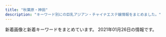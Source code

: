 ```yaml
---
title: "秋葉原・神田"
description: "キーワード別にの巨乳アジアン・チャイナエステ嬢情報をまとめました。"
---
```


新着画像と新着キーワードをまとめています。
2021年01月26日の情報です。

<DmmAffiliateIns />
<KeywordTable
  shops={
    [
    {
        "keywords": {
            "89": 4,
            "87": 8,
            "D": 18,
            "86": 4,
            "85": 6,
            "E": 2
        },
        "img_links": [
            "http://www.lovegarden-s.info/photo/home/4231542036212.jpg",
            "http://www.lovegarden-s.info/img/staff.png",
            "http://www.lovegarden-s.info/photo/home/9871580969716.jpg",
            "http://www.lovegarden-s.info/photo/202001/15796781601253232552.jpg",
            "http://www.lovegarden-s.info/photo/201912/15762826581589257136.jpeg",
            "http://www.lovegarden-s.info/photo/201912/15762841361405259657.png",
            "http://www.lovegarden-s.info/photo/202009/15998962431272351164.jpeg",
            "http://www.lovegarden-s.info/photo/202002/1580969705245014003.jpeg",
            "http://www.lovegarden-s.info/photo/home/7251576458086.jpg",
            "http://www.lovegarden-s.info/img/img2.png",
            "http://www.lovegarden-s.info/img/info.png",
            "http://www.lovegarden-s.info/photo/home/8951576457983.jpg",
            "http://www.lovegarden-s.info/img/return.png",
            "http://www.lovegarden-s.info/photo/home/4781579678186.jpg",
            "http://www.lovegarden-s.info/photo/home/4831576458331.jpg",
            "http://www.lovegarden-s.info/img/link.png",
            "http://www.lovegarden-s.info/photo/home/8341599896251.jpg",
            "http://www.lovegarden-s.info/img/top.png",
            "http://www.lovegarden-s.info/photo/201602/1455104915985663806.jpg",
            "http://www.lovegarden-s.info/photo/home/1071580955755.jpg",
            "http://www.lovegarden-s.info/photo/201504/1430403080602083079.jpg",
            "http://www.lovegarden-s.info/photo/202002/15809557251246469135.jpg",
            "http://www.lovegarden-s.info/photo/201811/15420361921270089007.jpg",
            "http://www.lovegarden-s.info/img/img1.png",
            "http://www.lovegarden-s.info/photo/201912/15764583101976861511.jpg",
            "http://www.lovegarden-s.info/photo/201602/14547356612012610027.jpg",
            "http://www.lovegarden-s.info/img/re2.png",
            "http://www.lovegarden-s.info/photo/home/8651455104921.jpg",
            "http://www.lovegarden-s.info/photo/home/9601430403087.jpg",
            "http://www.lovegarden-s.info/img/pic_info.png",
            "http://www.lovegarden-s.info/photo/home/8901454735680.jpg"
        ],
        "url": "http://www.lovegarden-s.info/",
        "station": "JR\u79cb\u8449\u539f\u99c5\u662d\u548c\u901a\u308a\u53e3",
        "name": "\u30e9\u30d6\u30ac\u30fc\u30c7\u30f3"
    },
    {
        "station": "JR\u795e\u7530\u99c5\u5317\u53e3",
        "name": "NeNe\uff5e\u30cd\u30cd\uff5e",
        "url": "http://nene-kanda.net/index.html",
        "img_links": [
            "http://nene-kanda.net/images/share/pagetop.png",
            "http://nene-kanda.net/images/3.jpg",
            "http://nene-kanda.net/images/4.jpg",
            "http://nene-kanda.net/images/2.jpg",
            "http://nene-kanda.net/images/st/st_mie.jpg",
            "http://nene-kanda.net/images/st/st_mimi.jpg",
            "http://nene-kanda.net/images/1.jpg",
            "http://nene-kanda.net/images/topimage/subimage.jpg",
            "http://nene-kanda.net/images/topimage/topimage.jpg",
            "http://nene-kanda.net/images/st/st_saki.jpg",
            "http://nene-kanda.net/images/st/st_hitomi.jpg",
            "http://nene-kanda.net/images/st/st_ruru.jpg",
            "http://nene-kanda.net/images/st/st_mao.jpg",
            "http://nene-kanda.net/images/share/tel.png",
            "http://nene-kanda.net/images/st/st_miki.jpg",
            "http://nene-kanda.net/images/share/sptel.png"
        ],
        "keywords": {
            "C": 30,
            "E": 4,
            "F": 3,
            "D": 9
        }
    },
    {
        "station": "JR\u6d45\u8349\u6a4b\u99c5\u6771\u53e3",
        "img_links": [
            "http://x-akb.info/img/p-36.jpg",
            "http://x-akb.info/img/st46.jpg",
            "http://x-akb.info/img/bottom.png",
            "http://x-akb.info/img/p-49.jpg",
            "http://x-akb.info/img/st42.jpg",
            "http://x-akb.info/img/t1.jpg",
            "http://x-akb.info/img/st049.jpg",
            "http://x-akb.info/img/st34.jpg",
            "http://asakusabashi.analytics.qlook.net/counter.png",
            "http://x-akb.info/img/p-35.jpg",
            "http://x-akb.info/img/t3.jpg",
            "http://x-akb.info/img/st40.jpg",
            "http://x-akb.info/img/st45.jpg",
            "http://x-akb.info/img/st050.jpg",
            "http://x-akb.info/img/nos.jpg",
            "http://x-akb.info/img/p-34.jpg",
            "http://x-akb.info/img/st49.jpg",
            "http://x-akb.info/img/st50.jpg",
            "http://x-akb.info/img/p-43.jpg",
            "http://x-akb.info/img/p-50.jpg",
            "http://x-akb.info/img/p-46.jpg",
            "http://x-akb.info/img/p-40.jpg",
            "http://x-akb.info/img/st35.jpg",
            "http://x-akb.info/img/mo.png",
            "http://x-akb.info/img/st043.jpg",
            "http://x-akb.info/img/st035.jpg",
            "http://x-akb.info/img/p-45.jpg",
            "http://x-akb.info/img/p-44.jpg",
            "http://x-akb.info/img/t2.jpg",
            "http://x-akb.info/img/st0049.jpg",
            "http://x-akb.info/img/st36.jpg",
            "http://x-akb.info/img/st0043.jpg",
            "http://x-akb.info/img/st44.jpg",
            "http://x-akb.info/img/st0035.jpg",
            "http://x-akb.info/img/st00049.jpg",
            "http://x-akb.info/img/p-42.jpg"
        ],
        "keywords": {
            "87": 5,
            "C": 18,
            "F": 1,
            "84": 1,
            "86": 4,
            "D": 10,
            "85": 1
        },
        "url": "http://x-akb.info/",
        "name": "AKB"
    },
    {
        "url": "http://yudokoro.xyz/",
        "name": "\u7652\u51e6\uff5e\u3086\u3069\u3053\u308d",
        "img_links": [
            "http://yudokoro.xyz/images/campaign.jpg",
            "http://yudokoro.xyz/images/st/st_yumi.jpg",
            "http://yudokoro.xyz/images/st/st_miho.jpg",
            "http://yudokoro.xyz/images/st/st_maya.jpg",
            "http://yudokoro.xyz/images/header_main_visual1.jpg",
            "http://yudokoro.xyz/images/concept.jpg",
            "http://yudokoro.xyz/images/st/st_koko.jpg",
            "http://yudokoro.xyz/images/st/st_rara.jpg",
            "http://yudokoro.xyz/images/st/st_miro.jpg",
            "http://yudokoro.xyz/images/st/st_momoka.jpg",
            "http://yudokoro.xyz/images/st/st_yuyu.jpg",
            "http://yudokoro.xyz/images/st/st_ao.jpg",
            "http://yudokoro.xyz/images/st/st_ana.jpg",
            "http://yudokoro.xyz/images/header_img.png",
            "http://yudokoro.xyz/images/header_main_visual3.jpg",
            "http://yudokoro.xyz/images/st/st_ai.jpg",
            "http://yudokoro.xyz/images/st/st_rena.jpg",
            "http://yudokoro.xyz/images/header_main_visual2.jpg",
            "http://yudokoro.xyz/images/news_image.jpg"
        ],
        "station": "JR\u795e\u7530\u99c5\u5317\u53e3",
        "keywords": {
            "F": 22,
            "C": 44,
            "E": 44,
            "G": 22,
            "D": 132
        }
    },
    {
        "keywords": {},
        "img_links": [],
        "url": "https://yumegokochi1.com/",
        "station": "JR\u79cb\u8449\u539f\u99c5\u662d\u548c\u901a\u308a\u53e3",
        "name": "\u30d1\u30f3\u30c0\u30de\u30c3\u30b5\u30fc\u30b8"
    },
    {
        "name": "\u5065\u5eb7\u574a",
        "keywords": {
            "85": 2,
            "C": 6,
            "90": 2,
            "89": 4,
            "88": 4,
            "D": 6
        },
        "img_links": [
            "http://kenkoubo.link/wp-content/themes/template-salon2/images/camp-bnr4.png",
            "http://kenkoubo.link/wp-content/themes/template-salon2/images/camp-bnr2.png",
            "http://kenkoubo.link/wp-content/themes/template-salon2/images/news-ttl.png",
            "http://kenkoubo.link/wp-content/themes/template-salon2/images/pickup-ttl.png",
            "http://kenkoubo.link/wp-content/uploads/2019/05/rin_image_1_syusei-900x1600.jpeg",
            "http://kenkoubo.link/wp-content/themes/template-salon2/images/camp-bnr3.png",
            "http://kenkoubo.link/wp-content/uploads/2017/03/05a.jpg",
            "http://kenkoubo.link/wp-content/themes/template-salon2/images/05.jpg",
            "http://kenkoubo.link/wp-content/uploads/2017/03/09.jpg",
            "http://kenkoubo.link/wp-content/themes/template-salon2/images/telm.png",
            "http://kenkoubo.link/wp-content/themes/template-salon2/images/pickup-frame.png",
            "http://kenkoubo.link/wp-content/uploads/2017/03/03-1-250x375.jpg",
            "http://kenkoubo.link/wp-content/uploads/2019/05/ai_image_1_syusei-900x1600.jpeg",
            "http://kenkoubo.link/wp-content/themes/template-salon2/images/03.jpg",
            "http://kenkoubo.link/wp-content/themes/template-salon2/images/info.png",
            "http://kenkoubo.link/wp-content/uploads/2017/03/07-1.jpg",
            "http://kenkoubo.link/wp-content/themes/template-salon2/images/info2.png",
            "http://kenkoubo.link/wp-content/themes/template-salon2/images/camp-bnr.png",
            "http://kenkoubo.link/wp-content/uploads/2017/03/08a.jpg",
            "http://kenkoubo.link/wp-content/themes/template-salon2/images/08.jpg",
            "http://kenkoubo.link/wp-content/uploads/2017/03/08.jpg",
            "http://kenkoubo.link/wp-content/uploads/2017/03/05.jpg",
            "http://kenkoubo.link/wp-content/themes/template-salon2/images/slider1.jpg",
            "http://kenkoubo.link/wp-content/uploads/2019/05/rin_image_1_syusei-250x375.jpeg",
            "https://www.mens-anavi.com/img/mens-esthe1.png",
            "http://es-tsudanuma.com/wp-content/uploads/2016/10/massage-de_88_31.jpg",
            "http://kenkoubo.link/wp-content/uploads/2017/03/05-1-250x375.jpg",
            "http://kenkoubo.link/wp-content/uploads/2017/03/05-1.jpg",
            "http://kenkoubo.link/wp-content/uploads/2017/03/08-250x375.jpg",
            "http://kenkoubo.link/wp-content/uploads/2020/11/yuko_image_syusei-1.jpg",
            "http://kenkoubo.link/wp-content/uploads/2019/05/ai_image_1_syusei-250x375.jpeg",
            "http://kenkoubo.link/wp-content/uploads/2017/03/08-2.jpg",
            "http://kenkoubo.link/wp-content/uploads/2020/11/yuko_image_syusei-1-250x375.jpg",
            "http://kenkoubo.link/wp-content/uploads/2017/03/03-1.jpg"
        ],
        "station": "JR\u795e\u7530\u99c5\u5317\u53e3",
        "url": "http://kenkoubo.link"
    },
    {
        "station": "JR\u6d45\u8349\u6a4b\u99c5\u6771\u53e3",
        "img_links": [
            "http://www.asakusabashi-est.xyz/images/staff/2/moro/moro.jpg",
            "http://www.asakusabashi-est.xyz/images/top/t3.png",
            "http://www.asakusabashi-est.xyz/images/staff/4/3.jpg",
            "http://www.asakusabashi-est.xyz/images/nav/lanmu-t-job.jpg",
            "http://www.asakusabashi-est.xyz/images/shop/zi.png",
            "http://www.asakusabashi-est.xyz/images/staff/4/2.jpg",
            "http://www.asakusabashi-est.xyz/images/index-aridel_10.jpg",
            "http://www.asakusabashi-est.xyz/images/idnex-down/index-down-if_05.jpg",
            "http://www.asakusabashi-est.xyz/images/shop/zi2.png",
            "http://www.asakusabashi-est.xyz/images/index-aridel_02.jpg",
            "http://www.asakusabashi-est.xyz/images/index-aridel_20.jpg",
            "http://www.asakusabashi-est.xyz/images/nav/lanmu-t-st.jpg",
            "http://www.asakusabashi-est.xyz/images/staff/akira.jpg",
            "http://www.asakusabashi-est.xyz/images/index-aridel_07.jpg",
            "http://www.asakusabashi-est.xyz/images/top/t3.jpg",
            "http://www.asakusabashi-est.xyz/images/top/t2.jpg",
            "http://www.asakusabashi-est.xyz/images/idnex-down/index-down-if_03.jpg",
            "http://www.asakusabashi-est.xyz/images/idnex-down/index-down-if_07.jpg",
            "http://www.asakusabashi-est.xyz/images/shop/zi4.png",
            "http://www.asakusabashi-est.xyz/images/staff/4/4.jpg",
            "http://www.asakusabashi-est.xyz/images/staff/6.jpg",
            "http://www.asakusabashi-est.xyz/images/idnex-down/index-down-if_12.jpg",
            "http://www.asakusabashi-est.xyz/images/index-aridel_18.jpg",
            "http://www.asakusabashi-est.xyz/images/shop/zi3.png",
            "http://www.asakusabashi-est.xyz/images/index-aridel_24.jpg",
            "http://www.asakusabashi-est.xyz/images/sys/lanmu-zi-s7.png",
            "http://www.asakusabashi-est.xyz/images/nav/lanmu-t-sys.jpg"
        ],
        "keywords": {
            "84": 1
        },
        "name": "Oualia\u30fb\u30af\u30aa\u30ea\u30a2",
        "url": "http://www.asakusabashi-est.xyz/"
    },
    {
        "station": "JR\u795e\u7530\u99c5\u5317\u53e3",
        "name": "\u5eb7\u697d\u5712",
        "img_links": [
            "https://img.a-side.com/photo/koko/34512/image.jpg",
            "https://img.a-side.com/photo/question/20201221/photo10.jpg",
            "https://img.a-side.com/photo/digicame/20210119/31399_04.jpg",
            "https://img.a-side.com/photo/question/20170215/bn.jpg",
            "https://static.a-side.com/photo/shop/20251/list.jpg",
            "https://img.a-side.com/photo/koko/26035/image.jpg",
            "https://img.a-side.com/photo/koko/26547/image.jpg",
            "https://www.a-side.com/include/img/premium/placeholder.png",
            "https://static.a-side.com/photo/shop/34907/list.jpg",
            "https://img.a-side.com/photo/koko/14648/route/2.jpg",
            "https://static.a-side.com/photo/shop/25398/list.jpg",
            "https://www.a-side.com/k-kourakuen/staff/momoko/01.jpg",
            "https://img.a-side.com/photo/koko/14648/girls/2.jpg",
            "https://img.a-side.com/photo/koko/34140/image.jpg",
            "https://static.a-side.com/photo/shop/35018/list.jpg",
            "https://static.a-side.com/photo/shop/31411/list.jpg",
            "https://www.a-side.com/k-kourakuen/images/info/photo04.jpg",
            "https://static.a-side.com/photo/shop/17223/list.jpg",
            "https://static.a-side.com/photo/shop/26974/list.jpg",
            "https://static.a-side.com/photo/shop/25875/list.jpg",
            "https://img.a-side.com/photo/koko/34669/image.jpg",
            "https://static.a-side.com/photo/shop/16718/list.jpg",
            "https://static.a-side.com/photo/shop/34660/list.jpg",
            "https://img.a-side.com/photo/koko/14648/route/3.jpg",
            "https://img.a-side.com/photo/premium/20210125/34965_01_top1.jpg",
            "https://img.a-side.com/photo/question/20180314/bn.jpg",
            "https://img.a-side.com/photo/weekly/20210122/06.jpg",
            "https://img.a-side.com/photo/question/20171115/bn.jpg",
            "https://img.a-side.com/photo/premium/20201228/34965_01_top1.jpg",
            "https://static.a-side.com/photo/shop/29730/list.jpg",
            "https://img.a-side.com/photo/digicame/20210122/29625_04.jpg",
            "https://img.a-side.com/photo/digicame/20201229/31388_01.jpg",
            "https://www.a-side.com/k-kourakuen/staff/haru/index.jpg",
            "https://static.a-side.com/photo/shop/30509/list.jpg",
            "https://static.a-side.com/photo/shop/18247/list.jpg",
            "https://img.a-side.com/photo/weekly/20201218/bn.jpg",
            "https://img.a-side.com/photo/premium/20210122/27898_01_top1.jpg",
            "https://img.a-side.com/photo/weekly/20201127/bn.jpg",
            "https://img.a-side.com/photo/premium/20201229/30040_01_top1.jpg",
            "https://static.a-side.com/photo/shop/29655/list.jpg",
            "https://img.a-side.com/photo/question/20180725/bn.jpg",
            "https://static.a-side.com/photo/shop/29858/list.jpg",
            "https://static.a-side.com/photo/shop/21054/list.jpg",
            "https://img.a-side.com/photo/digicame/20210122/26456_02.jpg",
            "https://static.a-side.com/photo/shop/33796/list.jpg",
            "https://img.a-side.com/photo/digicame/20210106/25065_02.jpg",
            "https://img.a-side.com/photo/koko/14648/shop/1.jpg",
            "https://static.a-side.com/photo/shop/21540/list.jpg",
            "https://img.a-side.com/photo/question/20201221/photo01.jpg",
            "https://static.a-side.com/photo/shop/33708/list.jpg",
            "https://img.a-side.com/photo/weekly/20210122/17.jpg",
            "https://img.a-side.com/photo/premium/20210115/33456_01_top1.jpg",
            "https://img.a-side.com/photo/weekly/20210122/09.jpg",
            "https://img.a-side.com/photo/koko/33456/image.jpg",
            "https://static.a-side.com/photo/shop/29395/list.jpg",
            "https://img.a-side.com/photo/weekly/20210122/08.jpg",
            "https://img.a-side.com/photo/koko/30371/image.jpg",
            "https://static.a-side.com/photo/shop/30704/list.jpg",
            "https://www.a-side.com/k-kourakuen/images/massage/photo03.jpg",
            "https://static.a-side.com/photo/shop/33406/list.jpg",
            "https://img.a-side.com/photo/premium/20210108/33456_01_top1.jpg",
            "https://img.a-side.com/photo/digicame/20210111/26274_01.jpg",
            "https://img.a-side.com/photo/premium/20201231/33649_01_top1.jpg",
            "https://static.a-side.com/photo/shop/20335/list.jpg",
            "https://img.a-side.com/photo/koko/14310/image.jpg",
            "https://static.a-side.com/photo/shop/34169/list.jpg",
            "https://img.a-side.com/photo/weekly/20200828/bn.jpg",
            "https://www.a-side.com/k-kourakuen/images/info/photo03.jpg",
            "https://img.a-side.com/photo/weekly/20201120/bn.jpg",
            "https://img.a-side.com/photo/koko/14648/girls_p/3.jpg",
            "https://img.a-side.com/photo/koko/14648/shop/2.jpg",
            "https://img.a-side.com/photo/weekly/20200626/bn.jpg",
            "https://img.a-side.com/photo/koko/14648/girls/1.jpg",
            "https://img.a-side.com/photo/koko/14648/girls/4.jpg",
            "https://img.a-side.com/photo/premium/20210122/16032_01_top1.jpg",
            "https://static.a-side.com/photo/shop/12568/list.jpg",
            "https://static.a-side.com/photo/shop/31391/list.jpg",
            "https://static.a-side.com/photo/shop/24265/list.jpg",
            "https://img.a-side.com/photo/digicame/20210108/21054_02.jpg",
            "https://img.a-side.com/photo/digicame/20210115/32614_03.jpg",
            "https://static.a-side.com/photo/shop/27592/list.jpg",
            "https://static.a-side.com/photo/shop/19987/list.jpg",
            "https://static.a-side.com/photo/shop/26502/list.jpg",
            "https://static.a-side.com/photo/shop/31388/list.jpg",
            "https://static.a-side.com/photo/shop/35149/list.jpg",
            "https://img.a-side.com/photo/koko/21711/image.jpg",
            "https://static.a-side.com/photo/shop/25236/list.jpg",
            "https://img.a-side.com/photo/question/20201221/photo14.jpg",
            "https://img.a-side.com/photo/premium/20210111/34449_01_top1.jpg",
            "https://static.a-side.com/photo/shop/29625/list.jpg",
            "https://static.a-side.com/photo/shop/10590/list.jpg",
            "https://img.a-side.com/photo/weekly/20201204/bn.jpg",
            "https://img.a-side.com/photo/question/20171011/bn.jpg",
            "https://img.a-side.com/photo/digicame/20201228/24265_04.jpg",
            "https://www.a-side.com/k-kourakuen/images/coupon/info.png",
            "https://static.a-side.com/photo/shop/33592/list.jpg",
            "https://static.a-side.com/photo/shop/25495/list.jpg",
            "https://img.a-side.com/photo/koko/24050/image.jpg",
            "https://img.a-side.com/photo/premium/20210101/27898_01_top1.jpg",
            "https://static.a-side.com/photo/shop/32006/list.jpg",
            "https://static.a-side.com/photo/shop/27630/list.jpg",
            "https://www.a-side.com/k-kourakuen/staff/kasumi/index.jpg",
            "https://img.a-side.com/photo/koko/34965/image.jpg",
            "https://img.a-side.com/photo/premium/20210101/27898_02_top1.jpg",
            "https://static.a-side.com/photo/shop/26130/list.jpg",
            "https://img.a-side.com/photo/question/20201221/photo02.jpg",
            "https://img.a-side.com/photo/weekly/20210122/12.jpg",
            "https://img.a-side.com/photo/digicame/20210104/26335_01.jpg",
            "https://static.a-side.com/photo/shop/22728/list.jpg",
            "https://img.a-side.com/photo/question/20161116/bn.jpg",
            "https://static.a-side.com/photo/shop/25170/list.jpg",
            "https://img.a-side.com/photo/koko/25675/image.jpg",
            "https://static.a-side.com/photo/shop/11708/list.jpg",
            "https://img.a-side.com/photo/weekly/20210122/14.jpg",
            "https://static.a-side.com/photo/shop/33585/list.jpg",
            "https://img.a-side.com/photo/koko/14648/massage/1.jpg",
            "https://www.a-side.com/k-kourakuen/images/top_notice.jpg",
            "https://static.a-side.com/photo/shop/28305/list.jpg",
            "https://img.a-side.com/photo/koko/22918/image.jpg",
            "https://static.a-side.com/photo/shop/24528/list.jpg",
            "https://static.a-side.com/photo/shop/22696/list.jpg",
            "https://img.a-side.com/photo/premium/20210120/34449_01_top1.jpg",
            "https://img.a-side.com/photo/koko/18614/image.jpg",
            "https://static.a-side.com/photo/shop/32320/list.jpg",
            "https://img.a-side.com/photo/koko/21985/image.jpg",
            "https://static.a-side.com/photo/shop/19746/list.jpg",
            "https://img.a-side.com/photo/weekly/20200731/bn.jpg",
            "https://img.a-side.com/photo/premium/20201230/18452_01_top1.jpg",
            "https://img.a-side.com/photo/koko/14648/route/1.jpg",
            "https://img.a-side.com/photo/premium/20210105/34965_01_top1.jpg",
            "https://static.a-side.com/photo/shop/25429/list.jpg",
            "https://img.a-side.com/photo/weekly/20210122/03.jpg",
            "https://img.a-side.com/photo/premium/20210104/34987_01_top1.jpg",
            "https://img.a-side.com/photo/weekly/20210122/20.jpg",
            "https://www.a-side.com/k-kourakuen/images/massage/photo02.jpg",
            "https://img.a-side.com/photo/koko/22107/image.jpg",
            "https://static.a-side.com/photo/shop/32897/list.jpg",
            "https://img.a-side.com/photo/koko/22504/image.jpg",
            "https://img.a-side.com/photo/weekly/20201002/bn.jpg",
            "https://static.a-side.com/photo/shop/30069/list.jpg",
            "https://img.a-side.com/photo/koko/21913/image.jpg",
            "https://static.a-side.com/photo/shop/27129/list.jpg",
            "https://img.a-side.com/photo/question/20201221/photo08.jpg",
            "https://img.a-side.com/photo/koko/33649/image.jpg",
            "https://www.a-side.com/k-kourakuen/staff/moe/01.jpg",
            "https://img.a-side.com/photo/koko/14648/route/4.jpg",
            "https://img.a-side.com/photo/weekly/20210122/16.jpg",
            "https://img.a-side.com/photo/koko/33592/image.jpg",
            "https://static.a-side.com/photo/shop/33255/list.jpg",
            "https://static.a-side.com/photo/shop/26717/list.jpg",
            "https://static.a-side.com/photo/shop/34965/list.jpg",
            "https://static.a-side.com/photo/shop/16482/list.jpg",
            "https://static.a-side.com/photo/shop/31363/list.jpg",
            "https://img.a-side.com/photo/koko/14648/girls_p/1.jpg",
            "https://static.a-side.com/photo/shop/31387/list.jpg",
            "https://img.a-side.com/photo/weekly/20210122/15.jpg",
            "https://img.a-side.com/photo/koko/22696/image.jpg",
            "https://img.a-side.com/photo/weekly/20210122/13.jpg",
            "https://img.a-side.com/photo/question/20201221/photo05.jpg",
            "https://static.a-side.com/photo/shop/31813/list.jpg",
            "https://static.a-side.com/photo/shop/22456/list.jpg",
            "https://static.a-side.com/photo/shop/31396/list.jpg",
            "https://img.a-side.com/photo/koko/20335/image.jpg",
            "https://www.a-side.com/include/img/common/placeholder.png",
            "https://img.a-side.com/photo/koko/14648/shop/4.jpg",
            "https://static.a-side.com/photo/shop/34987/list.jpg",
            "https://img.a-side.com/photo/weekly/20210122/18.jpg",
            "https://www.a-side.com/k-kourakuen/images/massage/photo01.jpg",
            "https://static.a-side.com/photo/shop/31390/list.jpg",
            "https://img.a-side.com/photo/digicame/20210118/25203_01.jpg",
            "https://static.a-side.com/photo/shop/33321/list.jpg",
            "https://img.a-side.com/photo/digicame/20210122/29625_01.jpg",
            "https://static.a-side.com/photo/shop/28062/list.jpg",
            "https://img.a-side.com/photo/digicame/20210105/34276_04.jpg",
            "https://img.a-side.com/photo/koko/31175/image.jpg",
            "https://img.a-side.com/photo/premium/20210119/33649_01_top1.jpg",
            "https://static.a-side.com/photo/shop/25050/list.jpg",
            "https://img.a-side.com/photo/digicame/20210101/21711_02.jpg",
            "https://img.a-side.com/photo/weekly/20200821/bn.jpg",
            "https://static.a-side.com/photo/shop/34669/list.jpg",
            "https://img.a-side.com/photo/premium/20210122/27898_01_sp.jpg",
            "https://img.a-side.com/photo/digicame/20201230/32614_03.jpg",
            "https://static.a-side.com/photo/shop/29606/list.jpg",
            "https://img.a-side.com/photo/weekly/20210122/sp.jpg",
            "https://img.a-side.com/photo/koko/14648/shop/3.jpg",
            "https://img.a-side.com/photo/question/20201221/photo04.jpg",
            "https://static.a-side.com/photo/shop/25598/list.jpg",
            "https://img.a-side.com/photo/digicame/20210122/26456_03.jpg",
            "https://static.a-side.com/photo/shop/14310/list.jpg",
            "https://img.a-side.com/photo/koko/30113/image.jpg",
            "https://img.a-side.com/photo/question/20200708/bn.jpg",
            "https://img.a-side.com/photo/weekly/20200703/bn.jpg",
            "https://static.a-side.com/photo/shop/33915/list.jpg",
            "https://static.a-side.com/photo/shop/25465/list.jpg",
            "https://img.a-side.com/photo/weekly/20210122/05.jpg",
            "https://static.a-side.com/photo/shop/25675/list.jpg",
            "https://www.a-side.com/k-kourakuen/staff/aoi/index.jpg",
            "https://img.a-side.com/photo/question/20201221/photo09.jpg",
            "https://img.a-side.com/photo/digicame/20210114/26654_02.jpg",
            "https://img.a-side.com/photo/premium/20210107/34987_01_top1.jpg",
            "https://img.a-side.com/photo/koko/33490/image.jpg",
            "https://img.a-side.com/photo/weekly/20200904/bn.jpg",
            "https://img.a-side.com/photo/weekly/20201030/bn.jpg",
            "https://static.a-side.com/photo/shop/33849/list.jpg",
            "https://static.a-side.com/photo/shop/31455/list.jpg",
            "https://static.a-side.com/photo/shop/27898/list.jpg",
            "https://img.a-side.com/photo/weekly/20201211/bn.jpg",
            "https://img.a-side.com/photo/digicame/20210113/24050_03.jpg",
            "https://img.a-side.com/photo/koko/31363/image.jpg",
            "https://img.a-side.com/photo/weekly/20201113/bn.jpg",
            "https://static.a-side.com/photo/shop/32833/list.jpg",
            "https://img.a-side.com/photo/question/20201221/photo11.jpg",
            "https://img.a-side.com/photo/premium/20210104/34140_01_index.jpg",
            "https://img.a-side.com/photo/koko/25875/image.jpg",
            "https://static.a-side.com/photo/shop/30259/list.jpg",
            "https://static.a-side.com/photo/shop/33529/list.jpg",
            "https://www.a-side.com/k-kourakuen/staff/emi/index.jpg",
            "https://img.a-side.com/photo/koko/34071/image.jpg",
            "https://img.a-side.com/photo/koko/14648/girls_p/4.jpg",
            "https://img.a-side.com/photo/question/20201221/photo13.jpg",
            "https://static.a-side.com/photo/shop/34644/list.jpg",
            "https://img.a-side.com/photo/koko/14648/girls/3.jpg",
            "https://www.a-side.com/k-kourakuen/staff/aoi/01.jpg",
            "https://img.a-side.com/photo/weekly/20201009/bn.jpg",
            "https://static.a-side.com/photo/shop/31534/list.jpg",
            "https://static.a-side.com/photo/shop/30346/list.jpg",
            "https://img.a-side.com/photo/digicame/20210119/25065_04.jpg",
            "https://static.a-side.com/photo/shop/25019/list.jpg",
            "https://img.a-side.com/photo/koko/32924/image.jpg",
            "https://www.a-side.com/k-kourakuen/staff/emi/01.jpg",
            "https://img.a-side.com/photo/digicame/20210125/19987_04.jpg",
            "https://img.a-side.com/photo/premium/20210105/34987_01_top1.jpg",
            "https://img.a-side.com/photo/weekly/20210115/bn.jpg",
            "https://img.a-side.com/photo/koko/14648/ss.jpg",
            "https://static.a-side.com/photo/shop/27777/list.jpg",
            "https://img.a-side.com/photo/koko/14648/image.jpg",
            "https://static.a-side.com/photo/shop/22869/list.jpg",
            "https://img.a-side.com/photo/premium/20201229/16032_01_top1.jpg",
            "https://img.a-side.com/photo/koko/18452/image.jpg",
            "https://static.a-side.com/photo/shop/24920/list.jpg",
            "https://img.a-side.com/photo/question/20200812/bn.jpg",
            "https://img.a-side.com/photo/question/20201221/sp.jpg",
            "https://img.a-side.com/photo/koko/26192/image.jpg",
            "https://static.a-side.com/photo/shop/16733/list.jpg",
            "https://www.a-side.com/k-kourakuen/images/coupon/presented.png",
            "https://img.a-side.com/photo/index/20210101/34669.jpg",
            "https://img.a-side.com/photo/digicame/20210119/25065_02.jpg",
            "https://img.a-side.com/photo/premium/20210113/24050_01_top1.jpg",
            "https://img.a-side.com/photo/weekly/20210122/11.jpg",
            "https://static.a-side.com/photo/shop/33606/list.jpg",
            "https://static.a-side.com/photo/shop/26456/list.jpg",
            "https://img.a-side.com/photo/koko/14648/massage/4.jpg",
            "https://www.a-side.com/k-kourakuen/images/info/photo02.jpg",
            "https://img.a-side.com/photo/koko/34987/image.jpg",
            "https://static.a-side.com/photo/shop/33402/list.jpg",
            "https://static.a-side.com/photo/shop/31593/list.jpg",
            "https://img.a-side.com/photo/digicame/20201231/31455_04.jpg",
            "https://img.a-side.com/photo/digicame/20210126/19068_02.jpg",
            "https://img.a-side.com/photo/weekly/20200814/bn.jpg",
            "https://static.a-side.com/photo/shop/30051/list.jpg",
            "https://img.a-side.com/photo/koko/31813/image.jpg",
            "https://static.a-side.com/photo/shop/26654/list.jpg",
            "https://static.a-side.com/photo/shop/27516/list.jpg",
            "https://static.a-side.com/photo/shop/33272/list.jpg",
            "https://img.a-side.com/photo/weekly/20210122/04.jpg",
            "https://img.a-side.com/photo/question/20201221/photo07.jpg",
            "https://www.a-side.com/k-kourakuen/staff/mimi/index.jpg",
            "https://www.a-side.com/k-kourakuen/images/massage/photo04.jpg",
            "https://img.a-side.com/photo/koko/29655/image.jpg",
            "https://img.a-side.com/photo/question/20171101/bn.jpg",
            "https://static.a-side.com/photo/shop/32689/list.jpg",
            "https://static.a-side.com/photo/shop/21711/list.jpg",
            "https://www.a-side.com/include/img/premium/dummy.png",
            "https://img.a-side.com/photo/premium/20210126/18614_01_top1.jpg",
            "https://img.a-side.com/photo/koko/14648/girls_p/2.jpg",
            "https://static.a-side.com/photo/shop/27398/list.jpg",
            "https://img.a-side.com/photo/weekly/20210108/bn.jpg",
            "https://img.a-side.com/photo/koko/34449/image.jpg",
            "https://static.a-side.com/photo/shop/34768/list.jpg",
            "https://img.a-side.com/photo/weekly/20201225/bn.jpg",
            "https://img.a-side.com/photo/premium/20210106/18452_01_top1.jpg",
            "https://static.a-side.com/photo/shop/25065/list.jpg",
            "https://www.a-side.com/k-kourakuen/images/covergirl.jpg",
            "https://static.a-side.com/photo/shop/27473/list.jpg",
            "https://www.a-side.com/k-kourakuen/staff/momoko/index.jpg",
            "https://static.a-side.com/photo/shop/28058/list.jpg",
            "https://img.a-side.com/photo/weekly/20210122/02.jpg",
            "https://static.a-side.com/photo/shop/15122/list.jpg",
            "https://img.a-side.com/photo/premium/20210121/30113_01_top1.jpg",
            "https://img.a-side.com/photo/question/20201221/bn.jpg",
            "https://img.a-side.com/photo/weekly/20200717/bn.jpg",
            "https://img.a-side.com/photo/digicame/20210121/23877_02.jpg",
            "https://static.a-side.com/photo/shop/18324/list.jpg",
            "https://www.a-side.com/include/img/area_each/icon_koko.png",
            "https://img.a-side.com/photo/koko/16032/image.jpg",
            "https://img.a-side.com/photo/koko/16272/image.jpg",
            "https://img.a-side.com/photo/weekly/20200911/bn.jpg",
            "https://www.a-side.com/k-kourakuen/staff/moe/index.jpg",
            "https://img.a-side.com/photo/kandeli/19498.jpg",
            "https://img.a-side.com/photo/question/20201221/photo03.jpg",
            "https://img.a-side.com/photo/premium/20210104/34140_01_top1.jpg",
            "https://static.a-side.com/photo/shop/35215/list.jpg",
            "https://static.a-side.com/photo/shop/24050/list.jpg",
            "https://img.a-side.com/photo/question/20201028/bn.jpg",
            "https://static.a-side.com/photo/shop/24663/list.jpg",
            "https://static.a-side.com/photo/shop/31399/list.jpg",
            "https://img.a-side.com/photo/weekly/20210122/07.jpg",
            "https://img.a-side.com/photo/koko/14648/massage/2.jpg",
            "https://www.a-side.com/k-kourakuen/staff/haru/01.jpg",
            "https://img.a-side.com/photo/weekly/20210101/bn.jpg",
            "https://img.a-side.com/photo/weekly/20210122/bn.jpg",
            "https://img.a-side.com/photo/digicame/20210112/30305_02.jpg",
            "https://img.a-side.com/photo/digicame/20210107/28058_03.jpg",
            "https://static.a-side.com/photo/shop/31175/list.jpg",
            "https://img.a-side.com/photo/digicame/20210120/18153_02.jpg",
            "https://img.a-side.com/photo/koko/14648/massage/3.jpg",
            "https://www.a-side.com/k-kourakuen/images/info/photo01.jpg",
            "https://img.a-side.com/photo/question/20201221/photo06.jpg",
            "https://img.a-side.com/photo/weekly/20210122/10.jpg",
            "https://static.a-side.com/photo/shop/21762/list.jpg",
            "https://static.a-side.com/photo/shop/26192/list.jpg",
            "https://static.a-side.com/photo/shop/21985/list.jpg",
            "https://img.a-side.com/photo/question/20201221/photo12.jpg",
            "https://img.a-side.com/photo/weekly/20210122/19.jpg",
            "https://www.a-side.com/k-kourakuen/images/banner/koko_468x60.jpg",
            "https://img.a-side.com/photo/koko/30901/image.jpg",
            "https://img.a-side.com/photo/weekly/20210122/01.jpg",
            "https://img.a-side.com/photo/weekly/20200918/bn.jpg",
            "https://static.a-side.com/photo/shop/31018/list.jpg",
            "https://img.a-side.com/photo/kandeli/13332.jpg"
        ],
        "keywords": {
            "\u5de8\u4e73": 11,
            "95": 1,
            "\u304a\u3063\u3071\u3044": 1,
            "H": 3,
            "\u30bb\u30af\u30b7\u30fc": 1,
            "C": 15,
            "D": 39,
            "E": 19,
            "96": 3,
            "83": 7,
            "88": 10,
            "87": 23,
            "\u80f8": 1,
            "84": 8,
            "90": 4,
            "85": 19,
            "86": 13,
            "F": 4,
            "89": 8,
            "\u4e73": 12,
            "G": 1
        },
        "url": "https://www.a-side.com/k-kourakuen/"
    },
    {
        "station": "JR\u795e\u7530\u99c5\u897f\u53e3",
        "url": "http://massage-esthe.xyz/",
        "keywords": {
            "86": 11
        },
        "img_links": [
            "http://massage-esthe.xyz/img/st3.jpg",
            "http://massage-esthe.xyz/img/eve.jpg",
            "http://massage-esthe.xyz/img/r1.jpg",
            "http://massage-esthe.xyz/img/fla.jpg",
            "http://massage-esthe.xyz/img/st5.jpg",
            "http://massage-esthe.xyz/img/top.jpg",
            "http://massage-esthe.xyz/img/no.png",
            "http://massage-esthe.xyz/img/st2.jpg",
            "http://massage-esthe.xyz/img/sta5.jpg",
            "http://massage-esthe.xyz/img/nosta.jpg",
            "http://massage-esthe.xyz/img/sta2.jpg",
            "http://massage-esthe.xyz/img/r2.jpg",
            "http://massage-esthe.xyz/img/r4.jpg",
            "http://massage-esthe.xyz/img/sta4.jpg",
            "http://massage-esthe.xyz/img/sta3.jpg",
            "http://massage-esthe.xyz/img/sta1.jpg",
            "http://massage-esthe.xyz/img/st4.jpg",
            "http://massage-esthe.xyz/img/st1.jpg"
        ],
        "name": "\u7652\u3057\u306e\u68ee"
    },
    {
        "url": "http://loman.ies.fun/",
        "name": "\u30cf\u30d4\u30cd\u30b9",
        "keywords": {
            "87": 4,
            "85": 5,
            "83": 2,
            "86": 8,
            "E": 4,
            "C": 33,
            "D": 11,
            "89": 1,
            "88": 1
        },
        "img_links": [
            "http://loman.ies.fun/photos/sites/33/2020/03/2020032611445885.jpg",
            "http://loman.ies.fun/images/girl-z1.jpg",
            "http://loman.ies.fun/photos/sites/33/2020/03/202003261138067.jpg",
            "http://loman.ies.fun/photos/sites/33/2020/03/2020032611581578.jpg",
            "http://loman.ies.fun/photos/sites/33/2020/03/202003261200240.jpg",
            "http://loman.ies.fun/images/mobile.jpg",
            "http://loman.ies.fun/photos/sites/33/2020/03/202003261151446.jpg",
            "http://loman.ies.fun/photos/sites/33/2020/03/2020032611565613.jpg",
            "http://loman.ies.fun/photos/sites/33/2020/03/2020032611153250.jpg",
            "http://loman.ies.fun/photos/sites/33/2020/03/2020032611443518.jpg",
            "http://loman.ies.fun/photos/sites/33/2020/03/2020032611584396.jpg",
            "http://loman.ies.fun/photos/sites/33/2020/03/2020032612000446.jpg",
            "http://loman.ies.fun/photos/sites/33/2020/03/2020032611562755.jpg",
            "http://loman.ies.fun/images/girl-z2.jpg",
            "http://loman.ies.fun/photos/sites/33/2020/03/202003261158439.jpg",
            "http://loman.ies.fun/photos/sites/33/2020/03/2020032611555543.jpg",
            "http://loman.ies.fun/images/room1.jpg",
            "http://loman.ies.fun/images/room2.jpg",
            "http://loman.ies.fun/images/s_news.png",
            "http://loman.ies.fun/photos/sites/33/2020/03/2020032611581687.jpg",
            "http://loman.ies.fun/images/s_pick.png",
            "http://loman.ies.fun/photos/sites/33/2020/03/2020032611522152.jpg",
            "http://loman.ies.fun/images/room4.jpg",
            "http://loman.ies.fun/images/s_staff.png",
            "http://loman.ies.fun/photos/sites/33/2020/03/2020032611511046.jpg",
            "http://loman.ies.fun/photos/sites/33/2020/03/2020032611565587.jpg",
            "http://loman.ies.fun/images/top.png",
            "http://loman.ies.fun/photos/sites/33/2020/03/2020032611445837.jpg",
            "http://loman.ies.fun/photos/sites/33/2020/03/2020032611553428.jpg",
            "http://loman.ies.fun/images/room3.jpg",
            "http://loman.ies.fun/photos/sites/33/2020/08/2020081913260795.jpg",
            "http://loman.ies.fun/photos/sites/33/2020/03/2020032611565659.jpg"
        ],
        "station": "JR\u795e\u7530\u99c5\u5317\u53e3"
    },
    {
        "name": "\u5143\u6c17\u5802\uff5e\u3052\u3093\u304d\u3069\u3046\uff5e",
        "img_links": [
            "http://genkidou.work/img/st20.jpg",
            "http://genkidou.work/img/acc6.jpg",
            "http://genkidou.work/img/st6.jpg",
            "http://genkidou.work/img/fla.jpg",
            "http://genkidou.work/img/st011.jpg",
            "http://genkidou.work/img/st16.jpg",
            "http://genkidou.work/sp/img/p2.jpg",
            "http://genkidou.work/img/head.jpg",
            "http://genkidou.work/img/st21.jpg",
            "http://genkidou.work/sp/img/body2.jpg",
            "http://genkidou.work/img/sta16.jpg",
            "http://genkidou.work/img/mo.png",
            "http://genkidou.work/img/st0011.jpg",
            "http://genkidou.work/sp/img/sys.jpg",
            "http://genkidou.work/img/sta18.jpg",
            "http://genkidou.work/img/st3.jpg",
            "http://genkidou.work/sp/img/p20.jpg",
            "http://genkidou.work/img/body2.jpg",
            "http://genkidou.work/img/s3.jpg",
            "http://genkidou.work/sp/img/st16.jpg",
            "http://genkidou.work/sp/img/tel.jpg",
            "http://genkidou.work/img/st7.jpg",
            "http://genkidou.work/img/fla-3.jpg",
            "http://genkidou.work/img/acc3.jpg",
            "http://genkidou.work/sp/img/st6.jpg",
            "http://genkidou.work/img/acc4.jpg",
            "http://genkidou.work/sp/img/st21.jpg",
            "http://genkidou.work/img/sta13.jpg",
            "http://genkidou.work/sp/img/acc2.jpg",
            "http://genkidou.work/sp/img/st18.jpg",
            "http://genkidou.work/img/s5.jpg",
            "http://genkidou.work/sp/img/st10.jpg",
            "http://genkidou.work/img/fla-2.jpg",
            "http://genkidou.work/img/st2.jpg",
            "http://genkidou.work/sp/img/acc4.jpg",
            "http://genkidou.work/sp/img/acc6.jpg",
            "http://genkidou.work/sp/img/tit.jpg",
            "http://genkidou.work/sp/img/botton.jpg",
            "http://genkidou.work/img/acc1.jpg",
            "http://genkidou.work/sp/img/t-a.jpg",
            "http://genkidou.work/sp/img/p21.jpg",
            "http://genkidou.work/img/acc2.jpg",
            "http://genkidou.work/img/st13.jpg",
            "http://genkidou.work/img/st4.jpg",
            "http://genkidou.work/img/koko_468x60.png",
            "http://genkidou.work/img/st18.jpg",
            "http://genkidou.work/sp/img/t-s.jpg",
            "http://genkidou.work/img/r9.jpg",
            "http://genkidou.work/sp/img/t-o.jpg",
            "http://genkidou.work/img/st12.jpg",
            "http://genkidou.work/sp/img/pc.jpg",
            "http://genkidou.work/sp/img/time.jpg",
            "http://genkidou.work/sp/img/add.jpg",
            "http://genkidou.work/img/sta2.jpg",
            "http://genkidou.work/sp/img/acc1.jpg",
            "http://genkidou.work/img/fla-1.jpg",
            "http://genkidou.work/img/s4.jpg",
            "http://genkidou.work/img/s2.jpg",
            "http://genkidou.work/sp/img/st2.jpg",
            "http://genkidou.work/sp/img/cam.jpg",
            "http://genkidou.work/sp/img/t-r.jpg",
            "http://genkidou.work/sp/img/st13.jpg",
            "http://genkidou.work/sp/img/pic.jpg",
            "http://genkidou.work/img/acc5.jpg",
            "http://genkidou.work/img/st11.jpg",
            "http://genkidou.work/img/st17.jpg",
            "http://genkidou.work/img/st9.jpg",
            "http://genkidou.work/img/botton.jpg",
            "http://genkidou.work/img/sta21.jpg",
            "http://genkidou.work/sp/img/st11.jpg",
            "http://genkidou.work/img/sta11.jpg",
            "http://genkidou.work/sp/img/st20.jpg",
            "http://genkidou.work/img/st010.jpg",
            "http://genkidou.work/sp/img/acc5.jpg",
            "http://genkidou.work/img/sta20.jpg",
            "http://genkidou.work/img/s1.jpg",
            "http://genkidou.work/sp/img/t-t.jpg",
            "http://genkidou.work/sp/img/info.jpg",
            "http://genkidou.work/img/sta10.jpg",
            "http://genkidou.work/img/sta6.jpg",
            "http://genkidou.work/sp/img/koko_234x60.png",
            "http://genkidou.work/sp/img/acc3.jpg"
        ],
        "url": "http://genkidou.work/",
        "station": "JR\u795e\u7530\u99c5\u897f\u53e3",
        "keywords": {
            "87": 14,
            "86": 3,
            "91": 1,
            "E": 14,
            "H": 1,
            "85": 5,
            "88": 5,
            "C": 23,
            "D": 12
        }
    },
    {
        "url": "http://rakuen.weblog.tc/",
        "name": "\u697d\u5712",
        "keywords": {
            "D": 3,
            "E": 3,
            "86": 3,
            "87": 1,
            "85": 2,
            "90": 1
        },
        "img_links": [
            "http://rakuen.weblog.tc/sys2.jpg",
            "http://rakuen.weblog.tc/2/uploadimg/1597806778.jpg",
            "http://rakuen.weblog.tc/2/uploadimg/1604372331.jpg",
            "http://rakuen.weblog.tc/2/uploadimg/1610606335.jpg",
            "http://rakuen.weblog.tc/2/uploadimg/1607661251.jpg",
            "http://rakuen.weblog.tc/2/uploadimg/1608816747.jpg",
            "http://rakuen.weblog.tc/head.jpg",
            "http://rakuen.weblog.tc/int1.png",
            "http://rakuen.weblog.tc/2/uploadimg/1587527299.jpg",
            "http://rakuen.weblog.tc/sys1.jpg",
            "http://rakuen.weblog.tc/staff_t.jpg",
            "http://rakuen.weblog.tc/news.jpg",
            "http://rakuen.weblog.tc/2/uploadimg/1610606104.jpg",
            "http://rakuen.weblog.tc/2/uploadimg/1591787978.jpg",
            "http://rakuen.weblog.tc/s1.png",
            "http://rakuen.weblog.tc/2/uploadimg/1587527512.jpg"
        ],
        "station": "JR\u79cb\u8449\u539f\u99c5\u662d\u548c\u901a\u308a\u53e3"
    },
    {
        "station": "JR\u79cb\u8449\u539f\u99c5\u662d\u548c\u901a\u308a\u53e3",
        "url": "http://www.rave.masg.info/",
        "name": "RAVE \u30ec\u30a4\u30f4",
        "img_links": [
            "http://www.rave.masg.info/images/s5.jpg",
            "http://www.rave.masg.info/images/pick.png",
            "http://www.rave.masg.info/files/002.jpg",
            "http://www.rave.masg.info/images/new1.png",
            "http://www.rave.masg.info/files/009.jpg",
            "http://www.rave.masg.info/files/006.jpg",
            "http://www.rave.masg.info/files/008-02.jpg",
            "http://www.rave.masg.info/files/005-03.jpg",
            "http://www.rave.masg.info/files/006-02.jpg",
            "http://www.rave.masg.info/files/010-02.jpg",
            "http://www.rave.masg.info/files/001-03.jpg",
            "http://www.rave.masg.info/files/008-03.jpg",
            "http://www.rave.masg.info/images/xian.png",
            "http://www.rave.masg.info/images/infotiao1.jpg",
            "http://www.rave.masg.info/files/014-02.jpg",
            "http://www.rave.masg.info/files/010-03.jpg",
            "http://www.rave.masg.info/files/005.jpg",
            "http://www.rave.masg.info/images/zi_staff.png",
            "http://www.rave.masg.info/files/001-02.jpg",
            "http://www.rave.masg.info/images/main_bottom.png",
            "http://www.rave.masg.info/images/service.png",
            "http://www.rave.masg.info/images/main_top.png",
            "http://www.rave.masg.info/images/s2.jpg",
            "http://www.rave.masg.info/images/tel.png",
            "http://www.rave.masg.info/files/003.jpg",
            "http://www.rave.masg.info/images/maga.jpg",
            "http://www.rave.masg.info/files/002-03.jpg",
            "http://www.rave.masg.info/images/s3.jpg",
            "http://www.rave.masg.info/files/005-02.jpg",
            "http://www.rave.masg.info/images/zi_massage.png",
            "http://www.rave.masg.info/images/s1.jpg",
            "http://www.rave.masg.info/images/new3.png",
            "http://www.rave.masg.info/files/009-02.jpg",
            "http://www.rave.masg.info/files/009-03.jpg",
            "http://www.rave.masg.info/images/shop/shop03.jpg",
            "http://www.rave.masg.info/files/008.jpg",
            "http://www.rave.masg.info/files/001.jpg",
            "http://www.rave.masg.info/images/shop/shop01.jpg",
            "http://www.rave.masg.info/files/010.jpg",
            "http://www.rave.masg.info/files/003-02.jpg",
            "http://www.rave.masg.info/files/002-02.jpg",
            "http://www.rave.masg.info/files/014-03.jpg",
            "http://www.rave.masg.info/images/shop/shop02.jpg",
            "http://www.rave.masg.info/files/003-03.jpg",
            "http://www.rave.masg.info/files/006-03.jpg",
            "http://www.rave.masg.info/images/s4.jpg",
            "http://www.rave.masg.info/images/shop/shop04.jpg",
            "http://www.rave.masg.info/files/014.jpg"
        ],
        "keywords": {
            "86": 1,
            "90": 1,
            "87": 5,
            "F": 2,
            "89": 1,
            "D": 6,
            "88": 1,
            "G": 1
        }
    },
    {
        "img_links": [
            "http://aroma-est.biz/images/rsubt6.png",
            "http://aroma-est.biz/images/cg011.jpg",
            "http://aroma-est.biz/images/cg042.jpg",
            "http://aroma-est.biz/images/b-online.png",
            "http://aroma-est.biz/images/cg06.jpg",
            "http://aroma-est.biz/images/rsubt2.png",
            "http://aroma-est.biz/images/cg02.jpg",
            "http://aroma-est.biz/images/cg04.jpg",
            "http://aroma-est.biz/images/rsubt7.png",
            "http://aroma-est.biz/images/enter2.jpg",
            "http://aroma-est.biz/images/cg03.jpg",
            "http://aroma-est.biz/images/m1.jpg",
            "http://aroma-est.biz/images/cg01.jpg",
            "http://aroma-est.biz/images/m2.jpg",
            "http://aroma-est.biz/images/b-tel.png",
            "http://aroma-est.biz/images/manga1.jpg",
            "http://aroma-est.biz/images/rsubt3.png",
            "http://aroma-est.biz/images/tel2.png",
            "http://aroma-est.biz/images/m3.jpg",
            "http://aroma-est.biz/images/cg012.jpg",
            "http://aroma-est.biz/images/enterbb.png",
            "http://aroma-est.biz/images/cg052.jpg",
            "http://aroma-est.biz/images/m4.jpg",
            "http://aroma-est.biz/images/rsubt4.png",
            "http://aroma-est.biz/images/rsubt5.png",
            "http://aroma-est.biz/images/cg051.jpg",
            "http://aroma-est.biz/images/cg031.jpg",
            "http://aroma-est.biz/images/cg07.jpg",
            "http://aroma-est.biz/images/slider-img002.jpg",
            "http://aroma-est.biz/images/manga2.jpg",
            "http://aroma-est.biz/images/cg041.jpg",
            "http://aroma-est.biz/images/slider-img001.jpg",
            "http://aroma-est.biz/images/enter1.png",
            "http://aroma-est.biz/images/enterbt.png",
            "http://aroma-est.biz/images/cg05.jpg",
            "http://aroma-est.biz/images/m6.jpg",
            "http://aroma-est.biz/images/cg08.jpg",
            "http://aroma-est.biz/images/rsubt1.png"
        ],
        "keywords": {
            "86": 8,
            "84": 4,
            "88": 4,
            "87": 4,
            "C": 8,
            "D": 16,
            "85": 8,
            "82": 4,
            "E": 8
        },
        "url": "http://aroma-est.biz/",
        "station": "JR\u79cb\u8449\u539f\u99c5\u96fb\u6c17\u8857\u53e3",
        "name": "\u79cb\u9e97\uff5e\u3057\u3085\u3046\u308c\u3044\uff5e"
    },
    {
        "station": "JR\u6d45\u8349\u6a4b\u99c5\u6771\u53e3",
        "keywords": {
            "E": 7,
            "86": 7,
            "85": 7,
            "C": 21,
            "82": 14,
            "D": 21,
            "87": 7,
            "81": 7,
            "83": 7,
            "88": 7
        },
        "name": "Ainsel\u30fb\u30a8\u30a4\u30f3\u30bb\u30eb",
        "url": "http://ainsel.tyo.ac/",
        "img_links": [
            "http://ainsel.tyo.ac/images/room3.jpg",
            "http://ainsel.tyo.ac/images/room2.jpg",
            "http://ainsel.tyo.ac/images/s3.jpg",
            "http://ainsel.tyo.ac/images/staff0.jpg",
            "http://ainsel.tyo.ac/images/room1.jpg",
            "http://ainsel.tyo.ac/images/s1.jpg",
            "http://ainsel.tyo.ac/images/news.png",
            "http://ainsel.tyo.ac/photos/sites/50/2020/10/2020100307023490.jpg",
            "http://ainsel.tyo.ac/images/top.png",
            "http://ainsel.tyo.ac/photos/sites/50/2020/09/2020091109303095.jpg",
            "http://ainsel.tyo.ac/photos/sites/50/2020/09/2020091109302142.jpg",
            "http://ainsel.tyo.ac/images/room4.jpg",
            "http://ainsel.tyo.ac/images/s_staff.png",
            "http://ainsel.tyo.ac/photos/sites/50/2020/09/2020091109302586.jpg",
            "http://ainsel.tyo.ac/images/mobile.jpg",
            "http://ainsel.tyo.ac/photos/sites/50/2020/09/2020091109212779.jpg",
            "http://ainsel.tyo.ac/photos/sites/50/2020/09/2020091109200314.jpg"
        ]
    },
    {
        "img_links": [
            "https://kanda-massage.com/images/img_header.png",
            "https://kanda-massage.com/images_staff/182/101020584790.jpg",
            "https://kanda-massage.com/images_staff/167/101810131159.jpg",
            "https://kanda-massage.com/images/btn_back.png",
            "https://kanda-massage.com/images/footer_mobile.png",
            "https://kanda-massage.com/images/info_txt.png",
            "https://kanda-massage.com/images_staff/181/091417192853.jpg",
            "https://kanda-massage.com/images/btn_magazine.png",
            "https://kanda-massage.com/images_topics/images/1gal.png",
            "https://kanda-massage.com/images_staff/188/11171243367.jpg",
            "https://kanda-massage.com/images_staff/175/111615335228.jpg",
            "https://kanda-massage.com/images/new_girl.png",
            "https://kanda-massage.com/images_banner/11111638218.jpg",
            "https://kanda-massage.com/images_staff/182/101020585487.jpg",
            "https://kanda-massage.com/images/bnr_160_45.png",
            "https://kanda-massage.com/images_staff/193/112917122759.jpg",
            "https://kanda-massage.com/images_staff/183/091910451054.jpg",
            "https://kanda-massage.com/images_staff/190/101520025592.jpg",
            "https://kanda-massage.com/images/btn_next.png",
            "https://kanda-massage.com/images_topics/images/12gal.png",
            "https://kanda-massage.com/images_staff/184/113019080934.jpg",
            "https://kanda-massage.com/images_staff/174/091416423686.jpg",
            "https://kanda-massage.com/images_banner/111517235762.jpg",
            "https://kanda-massage.com/images/bnr_468_60.png",
            "https://kanda-massage.com/images_banner/111517152351.jpg",
            "https://kanda-massage.com/images/bnr_88_31.png",
            "https://kanda-massage.com/images/bnr_200_40.png",
            "https://kanda-massage.com/images_staff/194/12181019056.jpg",
            "https://kanda-massage.com/images_staff/191/111612091561.jpg",
            "https://kanda-massage.com/images_staff/174/09141719557.jpg",
            "https://kanda-massage.com/images_banner/112217520437.jpg",
            "https://kanda-massage.com/images/vis_castframe_02.png",
            "https://kanda-massage.com/images/corona.jpg",
            "https://kanda-massage.com/images_banner/111713262692.jpg",
            "https://kanda-massage.com/images/img_concept_01.png",
            "https://kanda-massage.com/images/koko_468x60.png",
            "https://kanda-massage.com/images/no_image.jpg",
            "https://kanda-massage.com/images/icon_new.png"
        ],
        "url": "https://kanda-massage.com/",
        "name": "\u30d3\u30fc\u30c1\u306e\u85ab",
        "station": "JR\u795e\u7530\u99c5\u6771\u53e3",
        "keywords": {
            "88": 1,
            "F": 3,
            "C": 4,
            "86": 2,
            "85": 3,
            "83": 2,
            "D": 3,
            "E": 2,
            "87": 2,
            "84": 2
        }
    },
    {
        "img_links": [
            "http://kanda.msa.jp/images/home/top.jpg",
            "http://kanda.msa.jp/images/top/top_02.jpg",
            "http://kanda.msa.jp/images/gallery/gallery_d.jpg",
            "http://kanda.msa.jp/images/top/top_01.jpg",
            "http://kanda.msa.jp/images/home/QR.png",
            "http://kanda.msa.jp/images/home/indnx_re.jpg",
            "http://kanda.msa.jp/images/staff_image/staff_05.jpg",
            "http://kanda.msa.jp/images/top/top_03.jpg",
            "http://kanda.msa.jp/images/home/indnx_sale.png",
            "http://kanda.msa.jp/images/gallery/gallery_4.jpg",
            "http://kanda.msa.jp/images/staff_image/staff_01.jpg",
            "http://kanda.msa.jp/images/top/top_08.png",
            "http://kanda.msa.jp/images/flash_b.jpg",
            "http://kanda.msa.jp/images/gallery/gallery_3.jpg",
            "http://kanda.msa.jp/images/home/indnx_phone.jpg",
            "http://kanda.msa.jp/images/flash_a.jpg",
            "http://kanda.msa.jp/images/staff_image/staff_06.jpg",
            "http://kanda.msa.jp/images/staff_image/staff_02.jpg",
            "http://kanda.msa.jp/images/top/top_05.jpg",
            "http://kanda.msa.jp/images/gallery/gallery_c.jpg",
            "http://kanda.msa.jp/images/top/top_06.jpg",
            "http://kanda.msa.jp/images/staff_image/staff_04.jpg",
            "http://kanda.msa.jp/images/staff_image/staff_03.jpg",
            "http://kanda.msa.jp/images/home/indnx_qr.jpg",
            "http://kanda.msa.jp/images/gallery/gallery_b.jpg",
            "http://kanda.msa.jp/images/top/top_04.jpg",
            "http://kanda.msa.jp/images/gallery/gallery_a.jpg",
            "http://kanda.msa.jp/images/gallery/gallery_2.jpg",
            "http://kanda.msa.jp/images/gallery/gallery_1.jpg",
            "http://kanda.msa.jp/images/index_btm.jpg"
        ],
        "keywords": {},
        "name": "\u795e\u7530\u3089\u304f\u697d",
        "station": "JR\u795e\u7530\u99c5\u5317\u53e3",
        "url": "http://kanda.msa.jp/"
    },
    {
        "station": "JR\u795e\u7530\u99c5\u6771\u53e3",
        "url": "http://kaede.tyo.cm/",
        "name": "\u604b\u306e\u82b1",
        "keywords": {
            "84": 1,
            "F": 1,
            "88": 2,
            "87": 6,
            "C": 2,
            "86": 14,
            "D": 20,
            "E": 5,
            "85": 4,
            "90": 1,
            "\u4e73": 1
        },
        "img_links": [
            "http://kaede.tyo.cm/images/room2.jpg",
            "http://kaede.tyo.cm/photos/sites/15/2017/05/10.jpg",
            "http://kaede.tyo.cm/photos/sites/15/2017/12/2017121802123582.jpg",
            "http://kaede.tyo.cm/photos/sites/15/2019/01/2019012110352218.jpg",
            "http://kaede.tyo.cm/photos/sites/15/2018/07/2018071202180120.jpg",
            "http://kaede.tyo.cm/photos/sites/15/2018/12/2018122811325315.jpg",
            "http://kaede.tyo.cm/images/room4.jpg",
            "http://kaede.tyo.cm/photos/sites/15/2018/09/2018090301232862.jpg",
            "http://kaede.tyo.cm/images/mobile.png",
            "http://kaede.tyo.cm/photos/sites/15/2019/07/2019072310543855.jpg",
            "http://kaede.tyo.cm/images/s_news.png",
            "http://kaede.tyo.cm/photos/sites/15/2020/08/2020081913203996.jpg",
            "http://kaede.tyo.cm/photos/sites/15/2017/04/8.jpg",
            "http://kaede.tyo.cm/photos/sites/15/2017/11/2017112902394723.jpg",
            "http://kaede.tyo.cm/images/s3.png",
            "http://kaede.tyo.cm/photos/sites/15/2018/03/2018032208244424.jpg",
            "http://kaede.tyo.cm/images/n1.jpg",
            "http://kaede.tyo.cm/photos/sites/15/2017/05/1.jpg",
            "http://kaede.tyo.cm/photos/sites/15/2018/12/2018122510562151.jpg",
            "http://kaede.tyo.cm/photos/sites/15/2018/03/2018031401333199.jpg",
            "http://kaede.tyo.cm/photos/sites/15/2019/08/201908031036100.jpg",
            "http://kaede.tyo.cm/photos/sites/15/2017/03/298510852981895493.jpg",
            "http://kaede.tyo.cm/photos/sites/15/2019/07/2019072218445895.jpg",
            "http://kaede.tyo.cm/photos/sites/15/2017/07/\u5fae\u4fe1\u56fe\u7247_20170731133036.jpg",
            "http://kaede.tyo.cm/photos/sites/15/2018/10/2018101210462259.jpg",
            "http://kaede.tyo.cm/images/room3.jpg",
            "http://kaede.tyo.cm/photos/sites/15/2018/05/2018052602053211.jpg",
            "http://kaede.tyo.cm/photos/sites/15/2018/07/201807050359241.jpg",
            "http://kaede.tyo.cm/images/room1.jpg",
            "http://kaede.tyo.cm/photos/sites/15/2018/04/2018042103445537.jpg",
            "http://kaede.tyo.cm/photos/sites/15/2019/11/2019110102312976.jpg",
            "http://kaede.tyo.cm/photos/sites/15/2018/06/2018060802410544.jpg",
            "http://kaede.tyo.cm/photos/sites/15/2018/12/2018122110282270.jpg",
            "http://kaede.tyo.cm/photos/sites/15/2017/04/03.jpg",
            "http://kaede.tyo.cm/photos/sites/15/2018/07/2018070602462928.jpg",
            "http://kaede.tyo.cm/photos/sites/15/2018/09/2018092310253191.jpg",
            "http://kaede.tyo.cm/images/s_pick.png",
            "http://kaede.tyo.cm/photos/sites/15/2018/12/2018122510575438.jpg",
            "http://kaede.tyo.cm/photos/sites/15/2017/04/st4.jpg",
            "http://kaede.tyo.cm/photos/sites/15/2019/11/2019110102312566.jpg",
            "http://kaede.tyo.cm/photos/sites/15/2020/03/2020031613344696.jpg",
            "http://kaede.tyo.cm/photos/sites/15/2018/01/2018013009203349.jpg",
            "http://kaede.tyo.cm/photos/sites/15/2017/05/05.jpg",
            "http://kaede.tyo.cm/images/n3.png",
            "http://kaede.tyo.cm/images/top.png",
            "http://kaede.tyo.cm/images/s1.png",
            "http://kaede.tyo.cm/photos/sites/15/2019/05/2019051510502494.jpg",
            "http://kaede.tyo.cm/photos/sites/15/2019/08/201908021145272.jpg",
            "http://kaede.tyo.cm/photos/sites/15/2019/09/2019092410360674.jpg",
            "http://kaede.tyo.cm/images/s_staff.jpg"
        ]
    },
    {
        "img_links": [
            "http://esthe-aroma.pink/img/m2.jpg",
            "http://esthe-aroma.pink/img/cg05.jpg",
            "http://esthe-aroma.pink/img/m20.jpg",
            "http://esthe-aroma.pink/img/cg07.jpg",
            "http://esthe-aroma.pink/img/stan.png",
            "http://esthe-aroma.pink/img/m1.jpg",
            "http://esthe-aroma.pink/img/m10.jpg",
            "http://esthe-aroma.pink/img/cg03.jpg",
            "http://esthe-aroma.pink/img/m30.jpg",
            "http://esthe-aroma.pink/img/noo.png",
            "http://esthe-aroma.pink/img/no.png",
            "http://esthe-aroma.pink/img/top.jpg",
            "http://esthe-aroma.pink/img/fla.jpg",
            "http://esthe-aroma.pink/img/cg011.jpg",
            "http://esthe-aroma.pink/img/cg04.jpg",
            "http://esthe-aroma.pink/img/cg06.jpg",
            "http://esthe-aroma.pink/img/cg01.jpg",
            "http://esthe-aroma.pink/img/cg021.jpg",
            "http://esthe-aroma.pink/img/cg02.jpg",
            "http://esthe-aroma.pink/img/m4.jpg",
            "http://esthe-aroma.pink/img/m5.jpg",
            "http://esthe-aroma.pink/img/m3.jpg",
            "http://esthe-aroma.pink/img/m6.jpg",
            "http://esthe-aroma.pink/img/m60.jpg"
        ],
        "name": "\u604b\u306e\u65e5",
        "station": "JR\u795e\u7530\u99c5\u6771\u53e3",
        "url": "http://esthe-aroma.pink/",
        "keywords": {
            "E": 1,
            "D": 4,
            "C": 2,
            "87": 1,
            "86": 4,
            "85": 2
        }
    },
    {
        "station": "JR\u79cb\u8449\u539f\u99c5\u662d\u548c\u901a\u308a\u53e3",
        "name": "\u5c11\u5973\u5b66\u5712",
        "keywords": {
            "E": 1,
            "F": 2,
            "89": 2,
            "88": 1
        },
        "img_links": [
            "http://gakuenadmin.jpest.net/uploads/2021/01/2021012602235361.jpeg",
            "http://gakuen.jpest.net/images/c6.jpg",
            "http://gakuen.jpest.net/images/c7.jpg",
            "http://gakuenadmin.jpest.net/uploads/2020/11/2020111905143846.jpeg",
            "http://gakuenadmin.jpest.net/uploads/2020/11/2020111707403491.jpg",
            "http://gakuenadmin.jpest.net/uploads/2020/11/g4.jpg",
            "http://gakuenadmin.jpest.net/uploads/2020/11/2020112607092280.jpeg",
            "http://gakuen.jpest.net/images/c3.jpg",
            "http://gakuen.jpest.net/images/c4.jpg",
            "http://gakuenadmin.jpest.net/uploads/2020/11/2020112607090815.jpeg",
            "http://gakuen.jpest.net/images/c8.jpg",
            "http://gakuenadmin.jpest.net/uploads/2020/11/2020111905093958.jpeg",
            "http://gakuen.jpest.net/images/c10.jpg",
            "http://gakuen.jpest.net/images/tel.png",
            "http://gakuen.jpest.net/images/c1.jpg",
            "http://gakuen.jpest.net/images/c5.jpg",
            "http://gakuenadmin.jpest.net/uploads/2020/11/2020111905172382.jpeg",
            "http://gakuenadmin.jpest.net/uploads/2020/11/2020111707393172.jpg",
            "http://gakuen.jpest.net/images/c9.jpg",
            "http://gakuenadmin.jpest.net/uploads/2020/11/2020112607060423-e1606374397526.jpeg",
            "http://gakuenadmin.jpest.net/uploads/2021/01/2021012602203148.jpeg",
            "http://gakuenadmin.jpest.net/uploads/2020/11/202011170741460.jpg",
            "http://gakuenadmin.jpest.net/uploads/2020/12/202012171602335.jpeg",
            "http://gakuenadmin.jpest.net/uploads/2020/12/2020121716053782.jpeg",
            "http://gakuenadmin.jpest.net/uploads/2021/01/2021012602175845.jpeg",
            "http://gakuen.jpest.net/images/c2.jpg"
        ],
        "url": "http://gakuen.jpest.net/"
    },
    {
        "url": "http://www.kien-es.info/",
        "img_links": [
            "http://www.kien-es.info/sp/staff/haruka.png",
            "http://www.kien-es.info/sp/img/aki1.jpg",
            "http://www.kien-es.info/img/yuri2.jpg",
            "http://www.kien-es.info/sp/images/2.jpg",
            "http://www.kien-es.info/sp/images/sys2.jpg",
            "http://www.kien-es.info/sp/staff/yuri.png",
            "http://www.kien-es.info/sp/images/ac1.jpg",
            "http://www.kien-es.info/sp/img/yuri2.jpg",
            "http://www.kien-es.info/img/yuki1.jpg",
            "http://www.kien-es.info/images/int1.jpg",
            "http://www.kien-es.info/img/aki2.jpg",
            "http://www.kien-es.info/images/sys1.jpg",
            "http://www.kien-es.info/sp/images/interior_t.jpg",
            "http://www.kien-es.info/sp/images/info_t.jpg",
            "http://www.kien-es.info/sp/images/ac3.png",
            "http://www.kien-es.info/img/aki1.jpg",
            "http://www.kien-es.info/sp/staff/yuka.png",
            "http://www.kien-es.info/images/2.jpg",
            "http://www.kien-es.info/sp/staff/emi.png",
            "http://www.kien-es.info/sp/img/yuki1.jpg",
            "http://www.kien-es.info/sp/img/kara1.jpg",
            "http://www.kien-es.info/sp/images/sys3.jpg",
            "http://www.kien-es.info/sp/menu/staff.jpg",
            "http://www.kien-es.info/img/kaori.png",
            "http://www.kien-es.info/sp/images/1.jpg",
            "http://www.kien-es.info/img/yuki.png",
            "http://www.kien-es.info/sp/images/footer.png",
            "http://www.kien-es.info/images/rem.png",
            "http://www.kien-es.info/images/staff_t.jpg",
            "http://www.kien-es.info/sp/img/aki2.jpg",
            "http://www.kien-es.info/sp/images/info.png",
            "http://www.kien-es.info/images/sm.jpg",
            "http://www.kien-es.info/sp/images/head.jpg",
            "http://www.kien-es.info/sp/menu/top.jpg",
            "http://www.kien-es.info/sp/staff/aki.png",
            "http://www.kien-es.info/sp/images/sys1.jpg",
            "http://www.kien-es.info/sp/images/newsb.png",
            "http://www.kien-es.info/images/14.jpg",
            "http://www.kien-es.info/sp/img/yuka1.jpg",
            "http://www.kien-es.info/img/yuri.png",
            "http://www.kien-es.info/img/yuki2.jpg",
            "http://www.kien-es.info/sp/images/int2.png",
            "http://www.kien-es.info/images/10.jpg",
            "http://www.kien-es.info/img/emi1.jpg",
            "http://www.kien-es.info/sp/images/7.jpg",
            "http://www.kien-es.info/img/aki.png",
            "http://www.kien-es.info/images/mobile.jpg",
            "http://www.kien-es.info/sp/img/kara2.jpg",
            "http://www.kien-es.info/sp/img/yumi1.jpg",
            "http://www.kien-es.info/img/emi.png",
            "http://www.kien-es.info/sp/images/tel.jpg",
            "http://www.kien-es.info/sp/img/yuri1.jpg",
            "http://www.kien-es.info/sp/img/yuka2.jpg",
            "http://www.kien-es.info/images/head.jpg",
            "http://www.kien-es.info/sp/img/kumi2.jpg",
            "http://www.kien-es.info/sp/images/rec.jpg",
            "http://www.kien-es.info/img/yuri1.jpg",
            "http://www.kien-es.info/sp/img/emi1.jpg",
            "http://www.kien-es.info/img/yuka.png",
            "http://www.kien-es.info/images/news.jpg",
            "http://www.kien-es.info/sp/img/emi2.jpg",
            "http://www.kien-es.info/sp/images/ac2.png",
            "http://www.kien-es.info/images/12.jpg",
            "http://www.kien-es.info/sp/img/haruka1.jpg",
            "http://www.kien-es.info/images/interior_t.jpg",
            "http://www.kien-es.info/img/haruka.png",
            "http://www.kien-es.info/sp/staff/yuki.png",
            "http://www.kien-es.info/sp/images/8.jpg",
            "http://www.kien-es.info/img/haruka1.jpg",
            "http://www.kien-es.info/sp/images/4.jpg",
            "http://www.kien-es.info/img/kumi1.jpg",
            "http://www.kien-es.info/sp/images/news.jpg",
            "http://www.kien-es.info/images/sys2.jpg",
            "http://www.kien-es.info/img/yuka2.jpg",
            "http://www.kien-es.info/img/kaori1.jpg",
            "http://www.kien-es.info/images/1.jpg",
            "http://www.kien-es.info/images/9.jpg",
            "http://www.kien-es.info/images/11.jpg",
            "http://www.kien-es.info/sp/images/sys4.png",
            "http://www.kien-es.info/sp/staff/yumi.png",
            "http://www.kien-es.info/sp/images/9.jpg",
            "http://www.kien-es.info/images/3.jpg",
            "http://www.kien-es.info/sp/images/int1.jpg",
            "http://www.kien-es.info/sp/images/6.jpg",
            "http://www.kien-es.info/img/kara1.jpg",
            "http://www.kien-es.info/sp/img/kumi1.jpg",
            "http://www.kien-es.info/img/kara.png",
            "http://www.kien-es.info/img/kara2.jpg",
            "http://www.kien-es.info/images/4.jpg",
            "http://www.kien-es.info/images/int2.jpg",
            "http://www.kien-es.info/sp/images/staff_t.jpg",
            "http://www.kien-es.info/sp/staff/kumi.png",
            "http://www.kien-es.info/sp/img/yuki2.jpg",
            "http://www.kien-es.info/img/kumi2.jpg",
            "http://www.kien-es.info/sp/images/5.jpg",
            "http://www.kien-es.info/img/yuka1.jpg",
            "http://www.kien-es.info/img/kumi.png",
            "http://www.kien-es.info/sp/images/3.jpg",
            "http://www.kien-es.info/images/info.jpg",
            "http://www.kien-es.info/sp/staff/kara.png"
        ],
        "keywords": {
            "85": 2,
            "88": 1,
            "C": 4,
            "86": 1,
            "87": 3,
            "D": 5,
            "84": 2
        },
        "name": "\u5947\u7e01\uff5e\u304d\u3048\u3093\uff5e",
        "station": "JR\u79cb\u8449\u539f\u99c5\u96fb\u6c17\u8857\u53e3"
    },
    {
        "keywords": {},
        "station": "JR\u79cb\u8449\u539f\u99c5\u662d\u548c\u901a\u308a\u53e3",
        "url": "http://ziya7788.info/",
        "img_links": [
            "http://ziya7788.info/images/top-1_02.jpg",
            "http://ziya7788.info/images/top-1_08.jpg",
            "http://ziya7788.info/images/top-1_06.jpg",
            "http://ziya7788.info/images/top-munu-1_03.jpg",
            "http://ziya7788.info/images/i-1.jpg",
            "http://ziya7788.info/images/i-4.jpg",
            "http://ziya7788.info/images/top-munu-1_04.jpg",
            "http://ziya7788.info/images/i-5.jpg",
            "http://ziya7788.info/images/i-2.jpg",
            "http://ziya7788.info/images/top-1_01.jpg",
            "http://ziya7788.info/images/top-1_03.jpg",
            "http://ziya7788.info/images/top-munu-1_02.jpg",
            "http://ziya7788.info/images/top-munu-1_05.jpg",
            "http://ziya7788.info/images/top-1_09.jpg",
            "http://ziya7788.info/images/i-3.jpg",
            "http://ziya7788.info/images/top-munu-1_06.jpg",
            "http://ziya7788.info/images/top-1_05.jpg",
            "http://ziya7788.info/images/top-1_04.jpg",
            "http://ziya7788.info/images/index_qr.jpg",
            "http://ziya7788.info/images/top-news.jpg",
            "http://ziya7788.info/images/top-munu-1_01.jpg",
            "http://ziya7788.info/images/top-img.jpg",
            "http://ziya7788.info/images/i-6.jpg",
            "http://ziya7788.info/images/staff-img.jpg",
            "http://ziya7788.info/images/top-1_07.jpg"
        ],
        "name": "\u5409\u96c5"
    },
    {
        "img_links": [
            "http://yu-ai.work/img/sta9.jpg",
            "http://yu-ai.work/img/st015.jpg",
            "http://yu-ai.work/img/st0013.jpg",
            "http://yu-ai.work/sp/img/sys.jpg",
            "http://yu-ai.work/sp/img/botton.jpg",
            "http://yu-ai.work/sp/img/t-s.jpg",
            "http://yu-ai.work/sp/img/t-a.jpg",
            "http://yu-ai.work/sp/img/cam.jpg",
            "http://yu-ai.work/img/acc1.jpg",
            "http://yu-ai.work/sp/img/info.jpg",
            "http://yu-ai.work/img/sta16.jpg",
            "http://yu-ai.work/img/st012.jpg",
            "http://yu-ai.work/sp/img/sta17.jpg",
            "http://yu-ai.work/img/acc2.jpg",
            "http://yu-ai.work/img/men-es-ran.jpg",
            "http://yu-ai.work/img/st15.jpg",
            "http://yu-ai.work/img/st20.jpg",
            "http://yu-ai.work/sp/img/add.jpg",
            "http://yu-ai.work/img/sc9.jpg",
            "http://yu-ai.work/img/sc18.jpg",
            "http://yu-ai.work/img/sc13.jpg",
            "http://yu-ai.work/sp/img/sta12.jpg",
            "http://yu-ai.work/img/acc3.jpg",
            "http://yu-ai.work/img/st020.jpg",
            "http://yu-ai.work/sp/img/p19.jpg",
            "http://yu-ai.work/sp/img/acc1.jpg",
            "http://yu-ai.work/img/st17.jpg",
            "http://yu-ai.work/img/sc12.jpg",
            "http://yu-ai.work/sp/img/pc.jpg",
            "http://yu-ai.work/img/st18.jpg",
            "http://yu-ai.work/img/sta20.jpg",
            "http://yu-ai.work/sp/img/t-o.jpg",
            "http://yu-ai.work/sp/img/sta13.jpg",
            "http://yu-ai.work/img/fla.jpg",
            "http://yu-ai.work/sp/img/sta16.jpg",
            "http://yu-ai.work/sp/img/sta18.jpg",
            "http://yu-ai.work/img/st10.jpg",
            "http://yu-ai.work/sp/img/sta10.jpg",
            "http://yu-ai.work/img/sta13.jpg",
            "http://yu-ai.work/img/st018.jpg",
            "http://yu-ai.work/img/sta17.jpg",
            "http://yu-ai.work/sp/img/sta14.jpg",
            "http://yu-ai.work/img/sc19.jpg",
            "http://yu-ai.work/img/st14.jpg",
            "http://yu-ai.work/img/st9.jpg",
            "http://yu-ai.work/sp/img/sta20.jpg",
            "http://yu-ai.work/sp/img/sta19.jpg",
            "http://yu-ai.work/img/st16.jpg",
            "http://yu-ai.work/img/sc17.jpg",
            "http://yu-ai.work/img/nos.jpg",
            "http://yu-ai.work/img/sta14.jpg",
            "http://yu-ai.work/sp/img/p18.jpg",
            "http://yu-ai.work/img/sc14.jpg",
            "http://yu-ai.work/img/st010.jpg",
            "http://yu-ai.work/img/sc15.jpg",
            "http://yu-ai.work/img/sta19.jpg",
            "http://yu-ai.work/sp/img/sta9.jpg",
            "http://yu-ai.work/img/sc10.jpg",
            "http://yu-ai.work/sp/img/p20.jpg",
            "http://yu-ai.work/img/st19.jpg",
            "http://yu-ai.work/img/sta12.jpg",
            "http://yu-ai.work/sp/img/tel.jpg",
            "http://yu-ai.work/img/st014.jpg",
            "http://yu-ai.work/img/botton.jpg",
            "http://yu-ai.work/sp/img/acc2.jpg",
            "http://yu-ai.work/sp/img/acc3.jpg",
            "http://yu-ai.work/img/sta18.jpg",
            "http://yu-ai.work/img/st019.jpg",
            "http://yu-ai.work/img/st009.jpg",
            "http://yu-ai.work/img/sta10.jpg",
            "http://yu-ai.work/img/head.jpg",
            "http://yu-ai.work/sp/img/p17.jpg",
            "http://yu-ai.work/img/st013.jpg",
            "http://yu-ai.work/img/st09.jpg",
            "http://yu-ai.work/img/sta15.jpg",
            "http://yu-ai.work/sp/img/t-r.jpg",
            "http://yu-ai.work/sp/img/sta15.jpg",
            "http://yu-ai.work/sp/img/time.jpg",
            "http://yu-ai.work/img/sc20.jpg",
            "http://yu-ai.work/sp/img/t-t.jpg",
            "http://yu-ai.work/img/st0012.jpg",
            "http://yu-ai.work/sp/img/tit.jpg",
            "http://yu-ai.work/sp/img/pic.jpg",
            "http://yu-ai.work/img/st13.jpg",
            "http://yu-ai.work/img/sc16.jpg",
            "http://yu-ai.work/img/st12.jpg"
        ],
        "station": "JR\u79cb\u8449\u539f\u99c5\u662d\u548c\u901a\u308a\u53e3",
        "keywords": {
            "85": 24,
            "C": 24,
            "86": 3,
            "87": 3,
            "D": 24,
            "84": 3,
            "E": 3
        },
        "name": "\u7652\u611b",
        "url": "http://yu-ai.work/"
    },
    {
        "station": "JR\u795e\u7530\u99c5\u5357\u53e3",
        "url": "http://yobisaki.work/",
        "name": "\u6307\u5148\u306e\u611b",
        "keywords": {},
        "img_links": [
            "http://yobisaki.work/_src/50627870/sys.png",
            "http://yobisaki.work/_src/50546013/wechatimg2746.jpg",
            "http://yobisaki.work/_src/50545995/navinavi_02.png",
            "http://yobisaki.work/_src/50848054/wechatimg2746.jpg",
            "http://yobisaki.work/_src/50545993/navinavi_01.png",
            "http://yobisaki.work/_src/50546047/wechatimg176.jpg",
            "http://yobisaki.work/_src/50546082/1.jpg",
            "http://yobisaki.work/_src/50546104/wechatimg193.jpg",
            "http://yobisaki.work/_src/50545991/navinavi_06.png",
            "http://yobisaki.work/_src/50546015/wechatimg2727.jpg",
            "http://yobisaki.work/_src/50545982/cam.jpg",
            "http://yobisaki.work/_src/50546034/linel1.png",
            "http://yobisaki.work/_src/50546075/linel6.png",
            "http://yobisaki.work/_src/50848055/wechatimg2796.jpg",
            "http://yobisaki.work/_src/50546106/wechatimg177.jpg",
            "http://yobisaki.work/_src/50546020/linel1.png",
            "http://yobisaki.work/_src/50545984/line3.png",
            "http://yobisaki.work/_src/50546061/linel5.png",
            "http://yobisaki.work/_src/50545989/navinavi_05.png",
            "http://yobisaki.work/_src/50545980/line2.png",
            "http://yobisaki.work/_src/50546088/4.jpg",
            "http://yobisaki.work/_src/50546050/linel1.png",
            "http://yobisaki.work/_src/50545972/sign.png",
            "http://yobisaki.work/_src/50546081/wechatimg14_20201210123124126.jpg",
            "http://yobisaki.work/_src/50546045/linel4.png",
            "http://yobisaki.work/_src/50545977/wechatimg193.jpg",
            "http://yobisaki.work/_src/50546064/linel1.png",
            "http://yobisaki.work/_src/50546008/linel1.png",
            "http://yobisaki.work/_src/50546079/wechatimg14_20201210123124126.jpg",
            "http://yobisaki.work/_src/50545997/navinavi_03.png",
            "http://yobisaki.work/_src/50545976/wechatimg176.jpg",
            "http://yobisaki.work/_src/50546086/3.jpg",
            "http://yobisaki.work/_src/50545979/wechatimg2726.jpg",
            "http://yobisaki.work/_src/50546031/linel3.png",
            "http://yobisaki.work/_src/50545986/wechatimg177.jpg",
            "http://yobisaki.work/_src/50546084/2.jpg",
            "http://yobisaki.work/_src/50546010/linel2.png",
            "http://yobisaki.work/_src/50844435/wechatimg2727.jpg",
            "http://yobisaki.work/_src/50545987/navinavi_04.png"
        ]
    },
    {
        "station": "JR\u795e\u7530\u99c5\u897f\u53e3",
        "name": "\u3082\u307f\u697d",
        "img_links": [
            "http://refresh-salon.tokyo/images/st/st_mariko.jpg",
            "http://refresh-salon.tokyo/images/st/st_mei.jpg",
            "http://refresh-salon.tokyo/images/st/st_junko.jpg",
            "http://refresh-salon.tokyo/images/st/st_aiko.jpg",
            "http://refresh-salon.tokyo/images/st/st_saya.jpg",
            "http://refresh-salon.tokyo/images/st/st_rin.jpg",
            "http://refresh-salon.tokyo/images/st/st_risa.jpg",
            "http://refresh-salon.tokyo/images/topimage/main2.jpg",
            "http://refresh-salon.tokyo/images/st/st_momo.jpg",
            "http://refresh-salon.tokyo/images/st/st_miko.jpg",
            "http://refresh-salon.tokyo/images/img/wanted.jpg",
            "http://refresh-salon.tokyo/images/st/st_nana.jpg",
            "http://refresh-salon.tokyo/images/st/st_anna.jpg",
            "http://refresh-salon.tokyo/images/st/st_koko.jpg"
        ],
        "url": "http://refresh-salon.tokyo/",
        "keywords": {
            "G": 2,
            "E": 2,
            "C": 41,
            "D": 20
        }
    },
    {
        "url": "http://junpu.jpest.net/",
        "keywords": {
            "84": 1,
            "D": 1,
            "C": 3
        },
        "station": "JR\u79cb\u8449\u539f\u99c5\u662d\u548c\u901a\u308a\u53e3",
        "name": "\u9806\u98a8",
        "img_links": [
            "http://junpu.jpest.net/images/tiao.jpg",
            "http://junpu.jpest.net/images/sys3.jpg",
            "http://junpu.jpest.net/images/telhead.jpg",
            "http://junpuadmin.jpest.net/uploads/2020/11/5BBD19C5-8DEF-48E7-87D0-CEBE168F2E36-2.jpg",
            "http://junpuadmin.jpest.net/uploads/2020/10/IMG_E1440.jpg",
            "http://junpu.jpest.net/images/tt.jpg",
            "http://junpuadmin.jpest.net/uploads/2020/11/E3B6B02E-4F32-431B-90DF-8F02A102ED7A.jpg",
            "http://junpuadmin.jpest.net/uploads/2020/10/g3-1.jpg",
            "http://junpuadmin.jpest.net/uploads/2020/11/8FAC8FB2-DB21-4688-B50C-530DE522F742.jpg",
            "http://junpuadmin.jpest.net/uploads/2020/11/6DEF0C3A-BC24-43F3-86B7-EA77E5E3A717.jpg",
            "http://junpuadmin.jpest.net/uploads/2020/10/g1-1.jpg",
            "http://junpuadmin.jpest.net/uploads/2020/11/IMG_1675-1.jpg",
            "http://junpuadmin.jpest.net/uploads/2020/10/2.jpg",
            "http://junpu.jpest.net/images/telb1.jpg",
            "http://junpuadmin.jpest.net/uploads/2020/10/7.jpg",
            "http://junpu.jpest.net/images/head.jpg",
            "http://junpu.jpest.net/images/sys4.jpg",
            "http://junpuadmin.jpest.net/uploads/2020/10/6.jpg",
            "http://junpuadmin.jpest.net/uploads/2020/11/IMG_1616-2.jpg",
            "http://junpu.jpest.net/images/r4.jpg",
            "http://junpu.jpest.net/images/b1.jpg",
            "http://junpuadmin.jpest.net/uploads/2020/11/IMG_1555.jpg",
            "http://junpu.jpest.net/images/footer.jpg",
            "http://junpuadmin.jpest.net/uploads/2020/10/5.jpg"
        ]
    },
    {
        "img_links": [
            "http://sakuram.jpest.net/images/sp_tit_pick.jpg",
            "http://sakuram.jpest.net/images/c5.jpg",
            "http://sakuram.jpest.net/images/top.jpg",
            "http://sakuram.jpest.net/images/sp_tit_pro.jpg",
            "http://sakuram.jpest.net/images/c8.jpg",
            "http://sakuram.jpest.net/images/c7.jpg",
            "http://sakuramadmin.jpest.net/uploads//2020112509063652.jpg",
            "http://sakuram.jpest.net/images/c3.jpg",
            "http://sakuram.jpest.net/images/tit_new.jpg",
            "http://sakuram.jpest.net/images/tit_pro.jpg",
            "http://sakuramadmin.jpest.net/uploads//2020112509102616.jpg",
            "http://sakuram.jpest.net/images/tel.png",
            "http://sakuram.jpest.net/images/c4.jpg",
            "http://sakuram.jpest.net/images/c2.jpg",
            "http://sakuramadmin.jpest.net/uploads//2020112509121473.jpg",
            "http://sakuram.jpest.net/images/sp_tit_massage.jpg",
            "http://sakuram.jpest.net/images/tit_massage.jpg",
            "http://sakuram.jpest.net/images/tit_staff.jpg",
            "http://sakuram.jpest.net/images/sp_tit_staff.jpg",
            "http://sakuram.jpest.net/images/c6.jpg",
            "http://sakuram.jpest.net/images/tit_sch.jpg",
            "http://sakuramadmin.jpest.net/uploads//2020112509053688.jpg",
            "http://sakuramadmin.jpest.net/uploads//202012130438462-e1607834356277.jpeg",
            "http://sakuramadmin.jpest.net/uploads//202011250904311.jpg",
            "http://sakuram.jpest.net/images/c1.jpg",
            "http://sakuramadmin.jpest.net/uploads//2020112509073633.jpg",
            "http://sakuram.jpest.net/images/sp_tit_new.jpg",
            "http://sakuram.jpest.net/images/c9.jpg"
        ],
        "station": "JR\u79cb\u8449\u539f\u99c5\u662d\u548c\u901a\u308a\u53e3",
        "keywords": {
            "F": 1,
            "E": 2
        },
        "name": "\u685c\u6e80\u958b",
        "url": "http://sakuram.jpest.net/"
    },
    {
        "name": "\u767e\u5408",
        "keywords": {
            "D": 12,
            "86": 14,
            "88": 2
        },
        "station": "JR\u795e\u7530\u99c5\u6771\u53e3",
        "img_links": [
            "http://yuri.es-relax.info/images/yuyu1.jpg",
            "http://yuri.es-relax.info/images/sayuri1.jpg",
            "http://yuri.es-relax.info/images/info3.png",
            "http://yuri.es-relax.info/gals/riri1.jpg",
            "http://yuri.es-relax.info/gals/yuki1.jpg",
            "http://yuri.es-relax.info/gals/mimi1.jpg",
            "http://yuri.es-relax.info/images/nao1.jpg",
            "http://yuri.es-relax.info/images/hana1.jpg",
            "http://yuri.es-relax.info/images/info5.jpg",
            "http://yuri.es-relax.info/images/nana1.jpg",
            "http://yuri.es-relax.info/images/bg_header.jpg"
        ],
        "url": "http://yuri.es-relax.info/"
    },
    {
        "name": "\u5922",
        "keywords": {
            "85": 2,
            "87": 6,
            "E": 7,
            "C": 20,
            "88": 3,
            "84": 3,
            "D": 7,
            "86": 3
        },
        "url": "http://yume-massage.info/",
        "img_links": [
            "http://yume-massage.info/sp/img/sys.jpg",
            "http://yume-massage.info/sp/img/p-10.jpg",
            "http://yume-massage.info/img/st10.jpg",
            "http://yume-massage.info/img/sta8.jpg",
            "http://yume-massage.info/sp/img/p-6.jpg",
            "http://yume-massage.info/img/sta7.jpg",
            "http://yume-massage.info/sp/img/add2.jpg",
            "http://yume-massage.info/img/xmas.png",
            "http://yume-massage.info/img/botton.jpg",
            "http://yume-massage.info/img/s6.jpg",
            "http://yume-massage.info/sp/img/pc.jpg",
            "http://yume-massage.info/sp/img/t-o.jpg",
            "http://yume-massage.info/img/r9.jpg",
            "http://yume-massage.info/sp/img/pic.jpg",
            "http://yume-massage.info/sp/img/p-9.jpg",
            "http://yume-massage.info/img/sta9.jpg",
            "http://yume-massage.info/img/st9.jpg",
            "http://yume-massage.info/img/sta6.jpg",
            "http://yume-massage.info/img/sta4.jpg",
            "http://yume-massage.info/img/kan.jpg",
            "http://yume-massage.info/img/sta10.jpg",
            "http://yume-massage.info/sp/img/t-s.jpg",
            "http://yume-massage.info/img/s7.jpg",
            "http://yume-massage.info/img/s9.jpg",
            "http://yume-massage.info/sp/img/cam.jpg",
            "http://yume-massage.info/sp/img/s9.jpg",
            "http://yume-massage.info/sp/img/s1.jpg",
            "http://yume-massage.info/sp/img/t-t.jpg",
            "http://yume-massage.info/img/s10.jpg",
            "http://yume-massage.info/sp/img/time.jpg",
            "http://yume-massage.info/img/st5.jpg",
            "http://yume-massage.info/sp/img/info.jpg",
            "http://yume-massage.info/img/mo.png",
            "http://yume-massage.info/img/st8.jpg",
            "http://yume-massage.info/img/st7.jpg",
            "http://yume-massage.info/img/nos.jpg",
            "http://yume-massage.info/sp/img/add.jpg",
            "http://yume-massage.info/sp/img/s4.jpg",
            "http://yume-massage.info/img/s4.jpg",
            "http://yume-massage.info/img/st6.jpg",
            "http://yume-massage.info/sp/img/s10.jpg",
            "http://yume-massage.info/img/st2.jpg",
            "http://yume-massage.info/sp/img/s8.jpg",
            "http://yume-massage.info/img/st4.jpg",
            "http://yume-massage.info/sp/img/tit.jpg",
            "http://yume-massage.info/sp/img/kan.jpg",
            "http://yume-massage.info/img/st06.jpg",
            "http://yume-massage.info/sp/img/s6.jpg",
            "http://yume-massage.info/img/st1.jpg",
            "http://yume-massage.info/sp/img/t-r.jpg",
            "http://yume-massage.info/img/head2.jpg",
            "http://yume-massage.info/img/s1.jpg",
            "http://yume-massage.info/img/st3.jpg",
            "http://yume-massage.info/sp/img/tel.jpg",
            "http://yume-massage.info/sp/img/botton.jpg",
            "http://yume-massage.info/sp/img/t-a.jpg",
            "http://yume-massage.info/img/sta1.jpg",
            "http://yume-massage.info/img/s8.jpg",
            "http://yume-massage.info/sp/img/s7.jpg",
            "http://yume-massage.info/img/head.jpg"
        ],
        "station": "\u6d45\u8349\u6a4b\u99c5"
    },
    {
        "name": "\u96a0\u308c\u5bb6",
        "keywords": {
            "85": 1,
            "86": 8,
            "D": 13,
            "C": 24,
            "88": 2,
            "87": 6
        },
        "url": "http://jasmine-massage.info/",
        "img_links": [
            "http://jasmine-massage.info/img/st0188.jpg",
            "http://jasmine-massage.info/img/st179.jpg",
            "http://jasmine-massage.info/img/st187.jpg",
            "http://jasmine-massage.info/img/sta190.jpg",
            "http://jasmine-massage.info/img/st0177.jpg",
            "http://jasmine-massage.info/img/st186.jpg",
            "http://jasmine-massage.info/img/st177.jpg",
            "http://jasmine-massage.info/img/st0193.jpg",
            "http://jasmine-massage.info/img/st0175.jpg",
            "http://jasmine-massage.info/i/img/st193.jpg",
            "http://jasmine-massage.info/i/img/sta193.jpg",
            "http://jasmine-massage.info/img/nos.jpg",
            "http://jasmine-massage.info/img/s190.jpg",
            "http://jasmine-massage.info/i/img/sta190.jpg",
            "http://jasmine-massage.info/img/mo.png",
            "http://jasmine-massage.info/i/img/sta188.jpg",
            "http://jasmine-massage.info/i/img/r2.jpg",
            "http://jasmine-massage.info/img/st153.jpg",
            "http://jasmine-massage.info/img/sta193.jpg",
            "http://jasmine-massage.info/i/img/r1.jpg",
            "http://jasmine-massage.info/img/s193.jpg",
            "http://jasmine-massage.info/img/st0190.jpg",
            "http://jasmine-massage.info/img/botton.jpg",
            "http://jasmine-massage.info/img/st193.jpg",
            "http://jasmine-massage.info/img/st0183.jpg",
            "http://jasmine-massage.info/img/st189.jpg",
            "http://jasmine-massage.info/img/sta188.jpg",
            "http://jasmine-massage.info/img/head.jpg",
            "http://jasmine-massage.info/img/st0179.jpg",
            "http://jasmine-massage.info/img/st188.jpg",
            "http://jasmine-massage.info/img/st175.jpg",
            "http://jasmine-massage.info/img/st178.jpg",
            "http://jasmine-massage.info/img/st183.jpg",
            "http://jasmine-massage.info/img/st174.jpg",
            "http://jasmine-massage.info/i/img/r3.jpg",
            "http://jasmine-massage.info/img/st0174.jpg",
            "http://jasmine-massage.info/i/img/r4.jpg",
            "http://jasmine-massage.info/img/sj.jpg",
            "http://jasmine-massage.info/img/st0153.jpg",
            "http://jasmine-massage.info/img/s188.jpg"
        ],
        "station": "JR\u79cb\u8449\u539f\u99c5\u662d\u548c\u901a\u308a\u53e3"
    },
    {
        "img_links": [
            "http://esute-kanda.tokyo/images/top2.png",
            "http://esute-kanda.tokyo/images/st/st_ayaka.jpg",
            "http://esute-kanda.tokyo/images/st/st_yuuka.jpg",
            "http://esute-kanda.tokyo/images/st/st_riko.jpg",
            "http://esute-kanda.tokyo/images/st/st_nanami.jpg",
            "http://esute-kanda.tokyo/images/st/st_yaya.jpg",
            "http://esute-kanda.tokyo/images/access/ac_photo.jpg",
            "http://esute-kanda.tokyo/images/st/st_mariko.jpg",
            "http://esute-kanda.tokyo/images/st/st_rui.jpg",
            "http://esute-kanda.tokyo/images/st/st_jennie2.jpg",
            "http://esute-kanda.tokyo/images/st/st_yuyu.jpg",
            "http://esute-kanda.tokyo/images/st/st_ryo.jpg",
            "http://esute-kanda.tokyo/images/st/st_suzu.jpg",
            "http://esute-kanda.tokyo/images/st/st_moka.jpg",
            "http://esute-kanda.tokyo/images/st/st_sakura.jpg",
            "http://esute-kanda.tokyo/images/st/st_jennie.jpg",
            "http://esute-kanda.tokyo/images/st/st_sara.jpg",
            "http://esute-kanda.tokyo/images/st/st_ran.jpg",
            "http://esute-kanda.tokyo/images/st/st_natsu.jpg",
            "http://esute-kanda.tokyo/images/st/st_kanon.jpg",
            "http://esute-kanda.tokyo/images/st/st_riri.jpg",
            "http://esute-kanda.tokyo/images/top.png",
            "http://esute-kanda.tokyo/images/st/st_yuki.jpg",
            "http://esute-kanda.tokyo/images/st/st_momo.jpg",
            "http://esute-kanda.tokyo/images/st/st_mao.jpg"
        ],
        "name": "\u8336\u8336",
        "keywords": {
            "G": 3,
            "\u4e73": 3,
            "F": 7,
            "E": 3,
            "C": 18,
            "D": 9,
            "\u80f8": 1,
            "\u7206\u4e73": 3
        },
        "url": "http://esute-kanda.tokyo/",
        "station": "\u795e\u7530\u99c5\u897f\u53e3"
    },
    {
        "url": "https://kanda-on.work/",
        "img_links": [
            "https://kanda-on.work/images/st/st_ruru.jpg",
            "https://kanda-on.work/images/st/st_sakura.jpg",
            "https://kanda-on.work/images/st/st_kaori.jpg",
            "https://kanda-on.work/images/st/st_yuzuki.jpg",
            "https://kanda-on.work/images/top.png",
            "https://kanda-on.work/images/st/st_mika.jpg",
            "https://kanda-on.work/images/st/st_arisa.jpg",
            "https://kanda-on.work/images/st/st_kana.jpg",
            "https://kanda-on.work/images/top_campaign.jpg",
            "https://kanda-on.work/images/st/st_mina.jpg",
            "https://kanda-on.work/images/st/st_kiki.jpg",
            "https://kanda-on.work/images/st/st_yuki.jpg",
            "https://kanda-on.work/images/st/st_maya.jpg",
            "https://kanda-on.work/images/st/st_rara2.jpg",
            "https://kanda-on.work/images/st/st_yuri.jpg",
            "https://kanda-on.work/images/st/st_akari.jpg",
            "https://kanda-on.work/images/st/st_natsuko.jpg",
            "https://kanda-on.work/images/st/st_akira.jpg",
            "https://kanda-on.work/images/top2.png",
            "https://kanda-on.work/images/st/st_rara.jpg",
            "https://kanda-on.work/images/st/st_moe.jpg",
            "https://kanda-on.work/images/top_campaign_bottom.jpg",
            "https://kanda-on.work/images/st/st_mika2.jpg",
            "https://kanda-on.work/images/st/st_koko.jpg",
            "https://kanda-on.work/images/st/st_miki.jpg",
            "https://kanda-on.work/images/st/st_ako.jpg"
        ],
        "station": "JR\u795e\u7530\u99c5\u897f\u53e3",
        "name": "\u6e29",
        "keywords": {
            "F": 32,
            "\u5de8\u4e73": 4,
            "\u4e73": 4,
            "C": 33
        }
    },
    {
        "url": "http://k-cocoro.co/",
        "keywords": {
            "D": 4,
            "E": 4,
            "G": 1
        },
        "station": "JR\u795e\u7530\u99c5\u6771\u53e3",
        "img_links": [
            "http://k-cocoro.co/images/right_bottom.png",
            "http://k-cocoro.co/images/shishu_02.jpg",
            "http://k-cocoro.co/images/shishu_03.jpg",
            "http://k-cocoro.co/images/grande.jpg",
            "http://k-cocoro.co/images/pagetop.png",
            "http://k-cocoro.co/images/girl_01.png",
            "http://k-cocoro.co/images/003.jpg",
            "http://k-cocoro.co/images/noimage.jpg",
            "http://k-cocoro.co/images/mail.png",
            "http://k-cocoro.co/images/yui.jpg",
            "http://k-cocoro.co/images/s2.jpg",
            "http://k-cocoro.co/images/girl_03.png",
            "http://k-cocoro.co/images/004.jpg",
            "http://k-cocoro.co/images/yu.jpg",
            "http://k-cocoro.co/images/remo.jpg",
            "http://k-cocoro.co/images/news_top.jpg",
            "http://k-cocoro.co/images/g3.jpg",
            "http://k-cocoro.co/images/ss.jpg",
            "http://k-cocoro.co/images/girlx_top.png",
            "http://k-cocoro.co/images/002.jpg",
            "http://k-cocoro.co/images/girl_top.png",
            "http://k-cocoro.co/images/right_top.png",
            "http://k-cocoro.co/images/nei_03.png",
            "http://k-cocoro.co/images/gg1.jpg",
            "http://k-cocoro.co/images/001.jpg",
            "http://k-cocoro.co/images/tite-staff.png",
            "http://k-cocoro.co/images/shishu_01.jpg",
            "http://k-cocoro.co/images/nei_01.png",
            "http://k-cocoro.co/images/mya.jpg",
            "http://k-cocoro.co/images/momo.jpg",
            "http://k-cocoro.co/images/gg2.jpg",
            "http://k-cocoro.co/images/tite-magazine.png"
        ],
        "name": "COCORO"
    },
    {
        "name": "\u5143\u6c17\u30e2\u30ea\u30e2\u30ea",
        "keywords": {
            "85": 7,
            "C": 9,
            "84": 2,
            "86": 1,
            "89": 1,
            "87": 6,
            "88": 2
        },
        "url": "http://genki-morix2.asia/",
        "station": "JR\u795e\u7530\u99c5\u6771\u53e3",
        "img_links": [
            "http://genki-morix2.asia/img/st52.jpg",
            "http://genki-morix2.asia/img/sta56.jpg",
            "http://genki-morix2.asia/img/st53.jpg",
            "http://genki-morix2.asia/img/no-photo-newface.jpg",
            "http://genki-morix2.asia/img/sta57.jpg",
            "http://genki-morix2.asia/img/i.png",
            "http://genki-morix2.asia/img/Q.png",
            "http://genki-morix2.asia/img/st54.jpg",
            "http://genki-morix2.asia/img/st19.jpg",
            "http://genki-morix2.asia/img/st053.jpg",
            "http://genki-morix2.asia/img/st56.jpg",
            "http://genki-morix2.asia/img/sta55.jpg",
            "http://genki-morix2.asia/img/st55.jpg",
            "http://genki-morix2.asia/img/st17.jpg",
            "http://genki-morix2.asia/img/st16.jpg",
            "http://genki-morix2.asia/img/st57.jpg",
            "http://genki-morix2.asia/img/botton.png",
            "http://genki-morix2.asia/img/a.png",
            "http://genki-morix2.asia/img/st47.jpg",
            "http://genki-morix2.asia/img/st24.jpg",
            "http://genki-morix2.asia/img/st38.jpg",
            "http://genki-morix2.asia/img/st30.jpg",
            "http://genki-morix2.asia/img/st019.jpg"
        ]
    },
    {
        "name": "\u8776",
        "img_links": [
            "http://chou-massage.work/sp/img/fla-1.jpg",
            "http://chou-massage.work/img/st1.jpg",
            "http://chou-massage.work/img/sta2.jpg",
            "http://chou-massage.work/sp/img/mo.png",
            "http://chou-massage.work/sp/img/sta2.jpg",
            "http://chou-massage.work/img/botton.jpg",
            "http://chou-massage.work/sp/img/st1.jpg",
            "http://chou-massage.work/img/fla-3.jpg",
            "http://chou-massage.work/img/fla-1.jpg",
            "http://chou-massage.work/img/sta3.jpg",
            "http://chou-massage.work/img/st4.jpg",
            "http://chou-massage.work/sp/img/nos.jpg",
            "http://chou-massage.work/sp/img/st4.jpg",
            "http://chou-massage.work/sp/img/botton.jpg",
            "http://chou-massage.work/sp/img/acc.jpg",
            "http://chou-massage.work/sp/img/st2.jpg",
            "http://chou-massage.work/sp/img/sta1.jpg",
            "http://chou-massage.work/sp/img/st3.jpg",
            "http://chou-massage.work/img/fla-2.jpg",
            "http://chou-massage.work/sp/img/sta3.jpg",
            "http://chou-massage.work/img/st2.jpg",
            "http://chou-massage.work/sp/img/fla-2.jpg",
            "http://chou-massage.work/img/sta1.jpg",
            "http://chou-massage.work/img/acc.jpg",
            "http://chou-massage.work/sp/img/sta4.jpg",
            "http://chou-massage.work/img/nos.jpg",
            "http://chou-massage.work/img/sta4.jpg",
            "http://chou-massage.work/sp/img/fla-3.jpg",
            "http://chou-massage.work/img/mo.png",
            "http://chou-massage.work/img/st3.jpg"
        ],
        "keywords": {
            "D": 10,
            "86": 8,
            "87": 6,
            "85": 2,
            "E": 6,
            "C": 22
        },
        "station": "JR\u795e\u7530\u99c5\u897f\u53e3",
        "url": "http://chou-massage.work/"
    }
]
}
/>
<DmmAffiliateScript />
